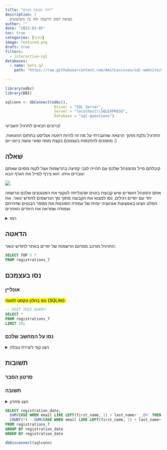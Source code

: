 ```yaml
---
title: "זיהוי קבוצת בוטים"
description: |
  מציאת דפוס הרשמה זהה בין משתמשים
author: ""
date: "2023-03-05"
toc: true
categories: [בסיסי]
image: featured.png
draft: true
filters:
  - interactive-sql
databases:
  - name: bots_q7
    path: "https://raw.githubusercontent.com/AmitLevinson/sql-website/main/questions/7-identifying-bots/q7.sql"
    
---
```


```r
library(odbc)
library(DBI)

sqlconn <- dbConnect(odbc(),
                      Driver = "SQL Server",
                      Server = "localhost\\SQLEXPRESS",
                      Database = "sql-questions")
```

ברוכים הבאים לתרגיל השביעי!  

התרגיל נלקח מתוך הרצאה שהעברתי על מה זה להיות דאטה אנליסט בתחום ההונאות. מוזמנים להתנסות בעצמכם בקצת ממה שאני עושה ביום-יום :)

## שאלה

קיבלתם מייל מהמנהל שלכם עם תהייה לגבי קפיצה בהרשמות אצל לקוח מסוים שאתם עובדים איתו. הוא צירף למייל את הגרף הבא:

![](reg_count_plot.png)


אתם והמנהל חושדים שיש קבוצת בוטים שהצליחה לעקוף את המנגנונים שלכם ונרשמה יחד עם יוזרים רגילים. נסו למצוא את הקבוצה מתוך סך הנרשמים לחודש ינואר.
את הפלט הציגו באמצעות אגרגציה יומית של עמודה הסוכמת את מספר הבוטים שזיהיתם ועמודה שמראה את היוזרים האחרים.


<details>
<summary>רמז</summary>
נסו לחפש דפוס בפרטים של היוזרים שתוכלו ליישם כלוגקיה לזהות קבוצה של יוזרים.
</details>



## הדאטה

התרגיל מורכב ממדגם הרשמות של יוזרים באתר לחודש ינואר:

```sql
SELECT TOP 5 * 
FROM registrations_7
```


## נסו בעצמכם

### אונליין 

<mark>נסו בחלון טקסט למטה (SQLite):</mark>

```.sql
-- EDIT THIS QUERY:
SELECT *
FROM registrations_7
LIMIT 10;

```


### נסו על המחשב שלכם

<details>
<summary>הצג קוד ליצירת טבלה</summary>

```sql
drop table if exists registrations_7 ;

CREATE TABLE registrations_7 
(
    first_name  VARCHAR(512),
    last_name   VARCHAR(512),
    email   VARCHAR(512),
    registration_date   date
);

INSERT INTO registrations_7 (first_name, last_name, email, registration_date) VALUES ('Geralda', 'Deadman', 'bsikdar@yahoo.com', '2024-01-01');
INSERT INTO registrations_7 (first_name, last_name, email, registration_date) VALUES ('Nisse', 'Saberton', 'rcwil@yahoo.com', '2024-01-01');
INSERT INTO registrations_7 (first_name, last_name, email, registration_date) VALUES ('Ardisj', 'Bourthoumieux', 'bruck@hotmail.com', '2024-01-01');
INSERT INTO registrations_7 (first_name, last_name, email, registration_date) VALUES ('Calli', 'Desorts', 'wenzlaff@gmail.com', '2024-01-01');
INSERT INTO registrations_7 (first_name, last_name, email, registration_date) VALUES ('Theodor', 'Masarrat', 'msusa@hotmail.com', '2024-01-01');
INSERT INTO registrations_7 (first_name, last_name, email, registration_date) VALUES ('Ainsley', 'Pittam', 'liedra@yahoo.com', '2024-01-01');
INSERT INTO registrations_7 (first_name, last_name, email, registration_date) VALUES ('Felicity', 'Tape', 'zyghom@hotmail.com', '2024-01-01');
INSERT INTO registrations_7 (first_name, last_name, email, registration_date) VALUES ('Tess', 'Samart', 'mrdvt@gmail.com', '2024-01-01');
INSERT INTO registrations_7 (first_name, last_name, email, registration_date) VALUES ('Chauncey', 'Lynagh', 'sylvan.schumm@yahoo.com', '2024-01-01');
INSERT INTO registrations_7 (first_name, last_name, email, registration_date) VALUES ('Dita', 'Siveter', 'egleichner@hotmail.com', '2024-01-01');
INSERT INTO registrations_7 (first_name, last_name, email, registration_date) VALUES ('Ivan', 'Kaas', 'korbin57@yahoo.com', '2024-01-01');
INSERT INTO registrations_7 (first_name, last_name, email, registration_date) VALUES ('Deanne', 'Metterick', 'smith.makenna@yahoo.com', '2024-01-01');
INSERT INTO registrations_7 (first_name, last_name, email, registration_date) VALUES ('Moss', 'Cave', 'jdicki@hotmail.com', '2024-01-01');
INSERT INTO registrations_7 (first_name, last_name, email, registration_date) VALUES ('Natalya', 'Brissenden', 'lcorkery@gmail.com', '2024-01-01');
INSERT INTO registrations_7 (first_name, last_name, email, registration_date) VALUES ('Marilee', 'Beldon', 'oral65@yahoo.com', '2024-01-01');
INSERT INTO registrations_7 (first_name, last_name, email, registration_date) VALUES ('Lorine', 'Siddall', 'twintheiser@gmail.com', '2024-01-01');
INSERT INTO registrations_7 (first_name, last_name, email, registration_date) VALUES ('Clemmy', 'Lezemere', 'clezemere1e@yolasite.com', '2024-01-02');
INSERT INTO registrations_7 (first_name, last_name, email, registration_date) VALUES ('Rolando', 'Woonton', 'rwoonton2s@addthis.com', '2024-01-02');
INSERT INTO registrations_7 (first_name, last_name, email, registration_date) VALUES ('Ervin', 'Ponde', 'eponde3b@shutterfly.com', '2024-01-02');
INSERT INTO registrations_7 (first_name, last_name, email, registration_date) VALUES ('Emanuel', 'Pepperill', 'epepperill3u@phpbb.com', '2024-01-02');
INSERT INTO registrations_7 (first_name, last_name, email, registration_date) VALUES ('Helen-elizabeth', 'Shropsheir', 'hshropsheir5c@mlb.com', '2024-01-02');
INSERT INTO registrations_7 (first_name, last_name, email, registration_date) VALUES ('Josi', 'Aindrais', 'jaindrais61@dagondesign.com', '2024-01-02');
INSERT INTO registrations_7 (first_name, last_name, email, registration_date) VALUES ('Denise', 'Dripp', 'ddripp6z@ning.com', '2024-01-02');
INSERT INTO registrations_7 (first_name, last_name, email, registration_date) VALUES ('Dorthy', 'Jamieson', 'djamieson7j@360.cn', '2024-01-02');
INSERT INTO registrations_7 (first_name, last_name, email, registration_date) VALUES ('Blane', 'Cocking', 'bcocking7z@reference.com', '2024-01-02');
INSERT INTO registrations_7 (first_name, last_name, email, registration_date) VALUES ('Linus', 'Wantling', 'lwantling86@patch.com', '2024-01-02');
INSERT INTO registrations_7 (first_name, last_name, email, registration_date) VALUES ('Sansone', 'Alexandersson', 'salexandersson8c@exblog.jp', '2024-01-02');
INSERT INTO registrations_7 (first_name, last_name, email, registration_date) VALUES ('Illa', 'Lecount', 'ilecount8l@slashdot.org', '2024-01-02');
INSERT INTO registrations_7 (first_name, last_name, email, registration_date) VALUES ('Marmaduke', 'Rolstone', 'mrolstone93@wufoo.com', '2024-01-02');
INSERT INTO registrations_7 (first_name, last_name, email, registration_date) VALUES ('Betti', 'Lafontaine', 'blafontaineah@jigsy.com', '2024-01-02');
INSERT INTO registrations_7 (first_name, last_name, email, registration_date) VALUES ('Kelbee', 'Wilmington', 'kwilmingtonap@wisc.edu', '2024-01-02');
INSERT INTO registrations_7 (first_name, last_name, email, registration_date) VALUES ('Pierrette', 'Orpyne', 'porpynear@unblog.fr', '2024-01-02');
INSERT INTO registrations_7 (first_name, last_name, email, registration_date) VALUES ('Joanna', 'Thiolier', 'jthiolierat@fotki.com', '2024-01-02');
INSERT INTO registrations_7 (first_name, last_name, email, registration_date) VALUES ('Fidelia', 'Hyatt', 'fhyattbr@samsung.com', '2024-01-02');
INSERT INTO registrations_7 (first_name, last_name, email, registration_date) VALUES ('Pansy', 'Stiling', 'pstilingbw@jigsy.com', '2024-01-02');
INSERT INTO registrations_7 (first_name, last_name, email, registration_date) VALUES ('Aryn', 'Wackly', 'awacklyc3@imdb.com', '2024-01-02');
INSERT INTO registrations_7 (first_name, last_name, email, registration_date) VALUES ('Ellwood', 'Fearnyhough', 'efearnyhoughdj@hp.com', '2024-01-02');
INSERT INTO registrations_7 (first_name, last_name, email, registration_date) VALUES ('Dorita', 'Tuftin', 'dtuftine7@scientificamerican.com', '2024-01-02');
INSERT INTO registrations_7 (first_name, last_name, email, registration_date) VALUES ('Cate', 'Feaster', 'cfeasterf5@dedecms.com', '2024-01-02');
INSERT INTO registrations_7 (first_name, last_name, email, registration_date) VALUES ('Sileas', 'Marquese', 'smarquesefs@seattletimes.com', '2024-01-02');
INSERT INTO registrations_7 (first_name, last_name, email, registration_date) VALUES ('Anneliese', 'Jeanneau', 'ajeanneaugk@weebly.com', '2024-01-02');
INSERT INTO registrations_7 (first_name, last_name, email, registration_date) VALUES ('George', 'Citrine', 'gcitrinegl@deviantart.com', '2024-01-02');
INSERT INTO registrations_7 (first_name, last_name, email, registration_date) VALUES ('Oren', 'Pauling', 'opaulingh2@harvard.edu', '2024-01-02');
INSERT INTO registrations_7 (first_name, last_name, email, registration_date) VALUES ('Damiano', 'Diess', 'ddiesshe@buzzfeed.com', '2024-01-02');
INSERT INTO registrations_7 (first_name, last_name, email, registration_date) VALUES ('Ashla', 'Drage', 'adrageiz@51.la', '2024-01-02');
INSERT INTO registrations_7 (first_name, last_name, email, registration_date) VALUES ('Irita', 'Pedrollo', 'ipedrollojd@deviantart.com', '2024-01-02');
INSERT INTO registrations_7 (first_name, last_name, email, registration_date) VALUES ('Fania', 'Fudger', 'ffudger4@apple.com', '2024-01-02');
INSERT INTO registrations_7 (first_name, last_name, email, registration_date) VALUES ('Bennie', 'McCurrie', 'bmccurrieg@amazon.de', '2024-01-02');
INSERT INTO registrations_7 (first_name, last_name, email, registration_date) VALUES ('Faun', 'Mead', 'fmeadk@plala.or.jp', '2024-01-02');
INSERT INTO registrations_7 (first_name, last_name, email, registration_date) VALUES ('Andie', 'Hearsum', 'ahearsum21@cmu.edu', '2024-01-02');
INSERT INTO registrations_7 (first_name, last_name, email, registration_date) VALUES ('Aguste', 'Taylder', 'ataylder22@auda.org.au', '2024-01-02');
INSERT INTO registrations_7 (first_name, last_name, email, registration_date) VALUES ('Kristoforo', 'Shapero', 'kshapero27@fda.gov', '2024-01-02');
INSERT INTO registrations_7 (first_name, last_name, email, registration_date) VALUES ('Shelly', 'Loughrey', 'sloughrey2t@japanpost.jp', '2024-01-02');
INSERT INTO registrations_7 (first_name, last_name, email, registration_date) VALUES ('Lorena', 'Arkley', 'larkley54@upenn.edu', '2024-01-02');
INSERT INTO registrations_7 (first_name, last_name, email, registration_date) VALUES ('Ingunna', 'Mahony', 'imahony5q@ehow.com', '2024-01-02');
INSERT INTO registrations_7 (first_name, last_name, email, registration_date) VALUES ('Oliver', 'De Laspee', 'odelaspee62@house.gov', '2024-01-02');
INSERT INTO registrations_7 (first_name, last_name, email, registration_date) VALUES ('Noel', 'Biermatowicz', 'nbiermatowicz6i@wp.com', '2024-01-02');
INSERT INTO registrations_7 (first_name, last_name, email, registration_date) VALUES ('Margit', 'Ledbetter', 'mledbetter7v@vistaprint.com', '2024-01-02');
INSERT INTO registrations_7 (first_name, last_name, email, registration_date) VALUES ('Teresita', 'Strickland', 'tstrickland7y@gmpg.org', '2024-01-02');
INSERT INTO registrations_7 (first_name, last_name, email, registration_date) VALUES ('Clare', 'Duer', 'cduer83@theglobeandmail.com', '2024-01-02');
INSERT INTO registrations_7 (first_name, last_name, email, registration_date) VALUES ('Riannon', 'Cowser', 'rcowser96@sun.com', '2024-01-02');
INSERT INTO registrations_7 (first_name, last_name, email, registration_date) VALUES ('Dallas', 'Bufton', 'dbuftona2@webs.com', '2024-01-02');
INSERT INTO registrations_7 (first_name, last_name, email, registration_date) VALUES ('Blancha', 'Ivanilov', 'bivanilovay@kickstarter.com', '2024-01-02');
INSERT INTO registrations_7 (first_name, last_name, email, registration_date) VALUES ('Spence', 'Lealle', 'slealleb8@ucoz.ru', '2024-01-02');
INSERT INTO registrations_7 (first_name, last_name, email, registration_date) VALUES ('Zelig', 'Carvil', 'zcarvild3@soundcloud.com', '2024-01-02');
INSERT INTO registrations_7 (first_name, last_name, email, registration_date) VALUES ('Jocelyn', 'Yukhnev', 'jyukhneve0@europa.eu', '2024-01-02');
INSERT INTO registrations_7 (first_name, last_name, email, registration_date) VALUES ('Eal', 'Greiswood', 'egreiswoodem@ehow.com', '2024-01-02');
INSERT INTO registrations_7 (first_name, last_name, email, registration_date) VALUES ('Rafa', 'Pinfold', 'rpinfoldet@baidu.com', '2024-01-02');
INSERT INTO registrations_7 (first_name, last_name, email, registration_date) VALUES ('Timothea', 'Whiteford', 'twhitefordex@icio.us', '2024-01-02');
INSERT INTO registrations_7 (first_name, last_name, email, registration_date) VALUES ('Swen', 'Oldershaw', 'soldershawff@github.com', '2024-01-02');
INSERT INTO registrations_7 (first_name, last_name, email, registration_date) VALUES ('Gretta', 'Blakelock', 'gblakelockgu@hhs.gov', '2024-01-02');
INSERT INTO registrations_7 (first_name, last_name, email, registration_date) VALUES ('Vida', 'Guilder', 'vguilderh7@naver.com', '2024-01-02');
INSERT INTO registrations_7 (first_name, last_name, email, registration_date) VALUES ('Adams', 'Toffoloni', 'atoffolonihi@merriam-webster.com', '2024-01-02');
INSERT INTO registrations_7 (first_name, last_name, email, registration_date) VALUES ('Ashli', 'Wooler', 'awoolerhn@theguardian.com', '2024-01-02');
INSERT INTO registrations_7 (first_name, last_name, email, registration_date) VALUES ('Flory', 'Assaf', 'fassafiy@mapy.cz', '2024-01-02');
INSERT INTO registrations_7 (first_name, last_name, email, registration_date) VALUES ('Selma', 'Larvin', 'violinhi@yahoo.com', '2024-01-02');
INSERT INTO registrations_7 (first_name, last_name, email, registration_date) VALUES ('Amory', 'Latham', 'vlefevre@gmail.com', '2024-01-02');
INSERT INTO registrations_7 (first_name, last_name, email, registration_date) VALUES ('Yoko', 'Eck', 'dialworld@hotmail.com', '2024-01-02');
INSERT INTO registrations_7 (first_name, last_name, email, registration_date) VALUES ('Cherilyn', 'Lawther', 'smartfart@gmail.com', '2024-01-02');
INSERT INTO registrations_7 (first_name, last_name, email, registration_date) VALUES ('Lanita', 'Matityahu', 'quinn@gmail.com', '2024-01-02');
INSERT INTO registrations_7 (first_name, last_name, email, registration_date) VALUES ('Malvin', 'Mallett', 'wbarker@hotmail.com', '2024-01-02');
INSERT INTO registrations_7 (first_name, last_name, email, registration_date) VALUES ('Garey', 'Relf', 'rmcfarla@hotmail.com', '2024-01-02');
INSERT INTO registrations_7 (first_name, last_name, email, registration_date) VALUES ('Valeria', 'Carmel', 'dawson.kiehn@gmail.com', '2024-01-02');
INSERT INTO registrations_7 (first_name, last_name, email, registration_date) VALUES ('Fawnia', 'Sparsholt', 'geo.johnston@hotmail.com', '2024-01-02');
INSERT INTO registrations_7 (first_name, last_name, email, registration_date) VALUES ('Cobby', 'Espinoza', 'lauren.mckenzie@hotmail.com', '2024-01-02');
INSERT INTO registrations_7 (first_name, last_name, email, registration_date) VALUES ('Angelique', 'Howgego', 'shields.daryl@gmail.com', '2024-01-02');
INSERT INTO registrations_7 (first_name, last_name, email, registration_date) VALUES ('Geoffry', 'Sacchetti', 'pauline81@yahoo.com', '2024-01-02');
INSERT INTO registrations_7 (first_name, last_name, email, registration_date) VALUES ('Kaela', 'Olin', 'mayert.kelley@yahoo.com', '2024-01-02');
INSERT INTO registrations_7 (first_name, last_name, email, registration_date) VALUES ('Kaitlynn', 'McCarly', 'gleason.myah@gmail.com', '2024-01-02');
INSERT INTO registrations_7 (first_name, last_name, email, registration_date) VALUES ('Kay', 'Trimbey', 'horacio52@hotmail.com', '2024-01-02');
INSERT INTO registrations_7 (first_name, last_name, email, registration_date) VALUES ('Josh', 'Monelli', 'ftreutel@gmail.com', '2024-01-02');
INSERT INTO registrations_7 (first_name, last_name, email, registration_date) VALUES ('Hermina', 'Conti', 'hconti17@samsung.com', '2024-01-03');
INSERT INTO registrations_7 (first_name, last_name, email, registration_date) VALUES ('Aurilia', 'Shone', 'ashone1y@constantcontact.com', '2024-01-03');
INSERT INTO registrations_7 (first_name, last_name, email, registration_date) VALUES ('Andria', 'OMahoney', 'aomahoney2j@quantcast.com', '2024-01-03');
INSERT INTO registrations_7 (first_name, last_name, email, registration_date) VALUES ('Clemente', 'Fullun', 'cfullun78@slate.com', '2024-01-03');
INSERT INTO registrations_7 (first_name, last_name, email, registration_date) VALUES ('Cheri', 'Janas', 'cjanas7s@gizmodo.com', '2024-01-03');
INSERT INTO registrations_7 (first_name, last_name, email, registration_date) VALUES ('Veda', 'Caslett', 'vcaslett7w@topsy.com', '2024-01-03');
INSERT INTO registrations_7 (first_name, last_name, email, registration_date) VALUES ('Arny', 'Iddiens', 'aiddiens8i@people.com.cn', '2024-01-03');
INSERT INTO registrations_7 (first_name, last_name, email, registration_date) VALUES ('Arluene', 'Gomes', 'agomes8u@surveymonkey.com', '2024-01-03');
INSERT INTO registrations_7 (first_name, last_name, email, registration_date) VALUES ('Susanetta', 'Indgs', 'sindgs95@so-net.ne.jp', '2024-01-03');
INSERT INTO registrations_7 (first_name, last_name, email, registration_date) VALUES ('Cammy', 'Miner', 'cminer97@twitpic.com', '2024-01-03');
INSERT INTO registrations_7 (first_name, last_name, email, registration_date) VALUES ('Morry', 'McMullen', 'mmcmullena8@princeton.edu', '2024-01-03');
INSERT INTO registrations_7 (first_name, last_name, email, registration_date) VALUES ('Genovera', 'Casel', 'gcaselb3@cocolog-nifty.com', '2024-01-03');
INSERT INTO registrations_7 (first_name, last_name, email, registration_date) VALUES ('Vina', 'Tinkham', 'vtinkhambc@sakura.ne.jp', '2024-01-03');
INSERT INTO registrations_7 (first_name, last_name, email, registration_date) VALUES ('Laverne', 'Sibbit', 'lsibbitbp@dedecms.com', '2024-01-03');
INSERT INTO registrations_7 (first_name, last_name, email, registration_date) VALUES ('Gilemette', 'Conford', 'gconforde6@msu.edu', '2024-01-03');
INSERT INTO registrations_7 (first_name, last_name, email, registration_date) VALUES ('Sander', 'Jerzykiewicz', 'sjerzykiewiczeu@wikispaces.com', '2024-01-03');
INSERT INTO registrations_7 (first_name, last_name, email, registration_date) VALUES ('Hermina', 'Molden', 'hmoldenfp@cnbc.com', '2024-01-03');
INSERT INTO registrations_7 (first_name, last_name, email, registration_date) VALUES ('Sianna', 'Derham', 'sderhamg9@bandcamp.com', '2024-01-03');
INSERT INTO registrations_7 (first_name, last_name, email, registration_date) VALUES ('Sasha', 'Willoughley', 'swilloughleyga@dot.gov', '2024-01-03');
INSERT INTO registrations_7 (first_name, last_name, email, registration_date) VALUES ('Diena', 'Pigford', 'dpigfordh9@github.com', '2024-01-03');
INSERT INTO registrations_7 (first_name, last_name, email, registration_date) VALUES ('Ester', 'Insull', 'einsullhu@ebay.com', '2024-01-03');
INSERT INTO registrations_7 (first_name, last_name, email, registration_date) VALUES ('Reena', 'Noad', 'rnoadhv@washingtonpost.com', '2024-01-03');
INSERT INTO registrations_7 (first_name, last_name, email, registration_date) VALUES ('Merralee', 'Broker', 'mbrokerhy@cargocollective.com', '2024-01-03');
INSERT INTO registrations_7 (first_name, last_name, email, registration_date) VALUES ('Johny', 'Charity', 'suresh@hotmail.com', '2024-01-03');
INSERT INTO registrations_7 (first_name, last_name, email, registration_date) VALUES ('Jameson', 'Gever', 'arathi@gmail.com', '2024-01-03');
INSERT INTO registrations_7 (first_name, last_name, email, registration_date) VALUES ('Karie', 'Stanlake', 'portscan@hotmail.com', '2024-01-03');
INSERT INTO registrations_7 (first_name, last_name, email, registration_date) VALUES ('Olivette', 'Twidell', 'lushe@yahoo.com', '2024-01-03');
INSERT INTO registrations_7 (first_name, last_name, email, registration_date) VALUES ('Trudey', 'Cammock', 'boomzilla@gmail.com', '2024-01-03');
INSERT INTO registrations_7 (first_name, last_name, email, registration_date) VALUES ('Garold', 'Haythorn', 'harpes@yahoo.com', '2024-01-03');
INSERT INTO registrations_7 (first_name, last_name, email, registration_date) VALUES ('Templeton', 'McGairl', 'vbahringer@yahoo.com', '2024-01-03');
INSERT INTO registrations_7 (first_name, last_name, email, registration_date) VALUES ('Clemmie', 'Gunbie', 'dondricka@hotmail.com', '2024-01-03');
INSERT INTO registrations_7 (first_name, last_name, email, registration_date) VALUES ('Yuma', 'Scurrah', 'ygoyette@gmail.com', '2024-01-03');
INSERT INTO registrations_7 (first_name, last_name, email, registration_date) VALUES ('Alison', 'Krug', 'kreiger.arne@gmail.com', '2024-01-03');
INSERT INTO registrations_7 (first_name, last_name, email, registration_date) VALUES ('Haskel', 'Gainsborough', 'lwisoky@yahoo.com', '2024-01-03');
INSERT INTO registrations_7 (first_name, last_name, email, registration_date) VALUES ('Antoni', 'Oxterby', 'fgreen@gmail.com', '2024-01-03');
INSERT INTO registrations_7 (first_name, last_name, email, registration_date) VALUES ('Curtis', 'Blazhevich', 'bkuhlman@hotmail.com', '2024-01-03');
INSERT INTO registrations_7 (first_name, last_name, email, registration_date) VALUES ('Adoree', 'Rosenfelt', 'schuppe.juana@hotmail.com', '2024-01-03');
INSERT INTO registrations_7 (first_name, last_name, email, registration_date) VALUES ('Alaric', 'Rearden', 'arearden6@soup.io', '2024-01-04');
INSERT INTO registrations_7 (first_name, last_name, email, registration_date) VALUES ('Bryce', 'Peasby', 'bpeasbyt@photobucket.com', '2024-01-04');
INSERT INTO registrations_7 (first_name, last_name, email, registration_date) VALUES ('Demetri', 'Riddiough', 'driddioughz@wufoo.com', '2024-01-04');
INSERT INTO registrations_7 (first_name, last_name, email, registration_date) VALUES ('Sonya', 'Corwin', 'scorwin1h@goo.ne.jp', '2024-01-04');
INSERT INTO registrations_7 (first_name, last_name, email, registration_date) VALUES ('Dacy', 'Cottom', 'dcottom1p@gnu.org', '2024-01-04');
INSERT INTO registrations_7 (first_name, last_name, email, registration_date) VALUES ('Rodney', 'Hofner', 'rhofner1x@acquirethisname.com', '2024-01-04');
INSERT INTO registrations_7 (first_name, last_name, email, registration_date) VALUES ('Raina', 'Hanbury-Brown', 'rhanburybrown26@livejournal.com', '2024-01-04');
INSERT INTO registrations_7 (first_name, last_name, email, registration_date) VALUES ('Lib', 'Leppingwell', 'lleppingwell31@ustream.tv', '2024-01-04');
INSERT INTO registrations_7 (first_name, last_name, email, registration_date) VALUES ('Sandy', 'Dymock', 'sdymock4u@over-blog.com', '2024-01-04');
INSERT INTO registrations_7 (first_name, last_name, email, registration_date) VALUES ('Brandyn', 'Meah', 'bmeah6j@taobao.com', '2024-01-04');
INSERT INTO registrations_7 (first_name, last_name, email, registration_date) VALUES ('Ximenes', 'Masdon', 'xmasdon7o@reverbnation.com', '2024-01-04');
INSERT INTO registrations_7 (first_name, last_name, email, registration_date) VALUES ('Ettie', 'Revel', 'erevel82@hibu.com', '2024-01-04');
INSERT INTO registrations_7 (first_name, last_name, email, registration_date) VALUES ('Asia', 'Ellicombe', 'aellicombe87@illinois.edu', '2024-01-04');
INSERT INTO registrations_7 (first_name, last_name, email, registration_date) VALUES ('Lavinie', 'Shurey', 'lshurey8v@merriam-webster.com', '2024-01-04');
INSERT INTO registrations_7 (first_name, last_name, email, registration_date) VALUES ('Ted', 'Di Ruggiero', 'tdiruggiero98@about.me', '2024-01-04');
INSERT INTO registrations_7 (first_name, last_name, email, registration_date) VALUES ('Ham', 'Scotti', 'hscottia5@wordpress.com', '2024-01-04');
INSERT INTO registrations_7 (first_name, last_name, email, registration_date) VALUES ('Andreana', 'Goomes', 'agoomesag@wunderground.com', '2024-01-04');
INSERT INTO registrations_7 (first_name, last_name, email, registration_date) VALUES ('Corrina', 'Peattie', 'cpeattiebt@sina.com.cn', '2024-01-04');
INSERT INTO registrations_7 (first_name, last_name, email, registration_date) VALUES ('Aidan', 'Brownlie', 'abrownlieda@ucoz.com', '2024-01-04');
INSERT INTO registrations_7 (first_name, last_name, email, registration_date) VALUES ('Gaspar', 'Dignam', 'gdigname5@ebay.co.uk', '2024-01-04');
INSERT INTO registrations_7 (first_name, last_name, email, registration_date) VALUES ('Kelcey', 'Chrystal', 'kchrystaleb@wp.com', '2024-01-04');
INSERT INTO registrations_7 (first_name, last_name, email, registration_date) VALUES ('Bride', 'OHeneghan', 'boheneghanec@cbc.ca', '2024-01-04');
INSERT INTO registrations_7 (first_name, last_name, email, registration_date) VALUES ('Clayborn', 'Woodhams', 'cwoodhamsee@harvard.edu', '2024-01-04');
INSERT INTO registrations_7 (first_name, last_name, email, registration_date) VALUES ('Trenna', 'Fosdyke', 'tfosdykeev@ask.com', '2024-01-04');
INSERT INTO registrations_7 (first_name, last_name, email, registration_date) VALUES ('Shauna', 'Grouvel', 'sgrouvelge@disqus.com', '2024-01-04');
INSERT INTO registrations_7 (first_name, last_name, email, registration_date) VALUES ('Jedidiah', 'Duding', 'jdudinggf@engadget.com', '2024-01-04');
INSERT INTO registrations_7 (first_name, last_name, email, registration_date) VALUES ('Purcell', 'Albers', 'palbersgg@wordpress.org', '2024-01-04');
INSERT INTO registrations_7 (first_name, last_name, email, registration_date) VALUES ('Germaine', 'Denniston', 'gdennistonh4@europa.eu', '2024-01-04');
INSERT INTO registrations_7 (first_name, last_name, email, registration_date) VALUES ('Beckie', 'Hexter', 'bhexterhf@xing.com', '2024-01-04');
INSERT INTO registrations_7 (first_name, last_name, email, registration_date) VALUES ('Ninnette', 'Langdale', 'nlangdaleii@bizjournals.com', '2024-01-04');
INSERT INTO registrations_7 (first_name, last_name, email, registration_date) VALUES ('Justina', 'Fairest', 'jfairestix@biglobe.ne.jp', '2024-01-04');
INSERT INTO registrations_7 (first_name, last_name, email, registration_date) VALUES ('Wileen', 'Ludgrove', 'wludgroveja@ifeng.com', '2024-01-04');
INSERT INTO registrations_7 (first_name, last_name, email, registration_date) VALUES ('Ciel', 'Shaplin', 'ajlitt@hotmail.com', '2024-01-04');
INSERT INTO registrations_7 (first_name, last_name, email, registration_date) VALUES ('Malory', 'Mold', 'torgox@yahoo.com', '2024-01-04');
INSERT INTO registrations_7 (first_name, last_name, email, registration_date) VALUES ('Verine', 'Jurasek', 'wenzlaff@yahoo.com', '2024-01-04');
INSERT INTO registrations_7 (first_name, last_name, email, registration_date) VALUES ('Dani', 'Godley', 'bogjobber@hotmail.com', '2024-01-04');
INSERT INTO registrations_7 (first_name, last_name, email, registration_date) VALUES ('Charmine', 'Crottagh', 'geekoid@gmail.com', '2024-01-04');
INSERT INTO registrations_7 (first_name, last_name, email, registration_date) VALUES ('Jennee', 'Ovington', 'rupak@gmail.com', '2024-01-04');
INSERT INTO registrations_7 (first_name, last_name, email, registration_date) VALUES ('Hillary', 'Collyer', 'jyoliver@yahoo.com', '2024-01-04');
INSERT INTO registrations_7 (first_name, last_name, email, registration_date) VALUES ('Edita', 'Fishley', 'xtang@hotmail.com', '2024-01-04');
INSERT INTO registrations_7 (first_name, last_name, email, registration_date) VALUES ('Tania', 'Grinin', 'samantha.pollich@hotmail.com', '2024-01-04');
INSERT INTO registrations_7 (first_name, last_name, email, registration_date) VALUES ('Tabby', 'Leonida', 'jasmin55@yahoo.com', '2024-01-04');
INSERT INTO registrations_7 (first_name, last_name, email, registration_date) VALUES ('Kirby', 'OClery', 'zkohler@yahoo.com', '2024-01-04');
INSERT INTO registrations_7 (first_name, last_name, email, registration_date) VALUES ('Rancell', 'Clohisey', 'hreilly@gmail.com', '2024-01-04');
INSERT INTO registrations_7 (first_name, last_name, email, registration_date) VALUES ('Tamera', 'Bowling', 'roxane.kutch@hotmail.com', '2024-01-04');
INSERT INTO registrations_7 (first_name, last_name, email, registration_date) VALUES ('Hilliary', 'Alenikov', 'halenikov0@lulu.com', '2024-01-05');
INSERT INTO registrations_7 (first_name, last_name, email, registration_date) VALUES ('Carter', 'Broome', 'cbroome2@nasa.gov', '2024-01-05');
INSERT INTO registrations_7 (first_name, last_name, email, registration_date) VALUES ('Egor', 'Schulz', 'eschulz1n@loc.gov', '2024-01-05');
INSERT INTO registrations_7 (first_name, last_name, email, registration_date) VALUES ('Read', 'McGaugey', 'rmcgaugey29@prnewswire.com', '2024-01-05');
INSERT INTO registrations_7 (first_name, last_name, email, registration_date) VALUES ('Jewel', 'Cronin', 'jcronin2a@jimdo.com', '2024-01-05');
INSERT INTO registrations_7 (first_name, last_name, email, registration_date) VALUES ('Pearle', 'Loody', 'ploody30@auda.org.au', '2024-01-05');
INSERT INTO registrations_7 (first_name, last_name, email, registration_date) VALUES ('Rosanna', 'Emer', 'remer3k@clickbank.net', '2024-01-05');
INSERT INTO registrations_7 (first_name, last_name, email, registration_date) VALUES ('Kelila', 'Abbis', 'kabbis4t@tripod.com', '2024-01-05');
INSERT INTO registrations_7 (first_name, last_name, email, registration_date) VALUES ('Matty', 'Hembery', 'mhembery4z@dell.com', '2024-01-05');
INSERT INTO registrations_7 (first_name, last_name, email, registration_date) VALUES ('Stefania', 'Dybald', 'sdybald51@nationalgeographic.com', '2024-01-05');
INSERT INTO registrations_7 (first_name, last_name, email, registration_date) VALUES ('Alix', 'Krishtopaittis', 'akrishtopaittis5s@google.com.br', '2024-01-05');
INSERT INTO registrations_7 (first_name, last_name, email, registration_date) VALUES ('Bealle', 'OKinneally', 'bokinneally67@vkontakte.ru', '2024-01-05');
INSERT INTO registrations_7 (first_name, last_name, email, registration_date) VALUES ('Alvy', 'Tomet', 'atomet69@wikipedia.org', '2024-01-05');
INSERT INTO registrations_7 (first_name, last_name, email, registration_date) VALUES ('Raquel', 'Duligal', 'rduligal6b@census.gov', '2024-01-05');
INSERT INTO registrations_7 (first_name, last_name, email, registration_date) VALUES ('Rita', 'Bentham3', 'rbentham6c@virginia.edu', '2024-01-05');
INSERT INTO registrations_7 (first_name, last_name, email, registration_date) VALUES ('Sherlocke', 'Blenkinsop', 'sblenkinsop6m@mail.ru', '2024-01-05');
INSERT INTO registrations_7 (first_name, last_name, email, registration_date) VALUES ('Brana', 'Naisby', 'bnaisby70@mapquest.com', '2024-01-05');
INSERT INTO registrations_7 (first_name, last_name, email, registration_date) VALUES ('Stephen', 'MacMoyer', 'smacmoyer7u@indiatimes.com', '2024-01-05');
INSERT INTO registrations_7 (first_name, last_name, email, registration_date) VALUES ('Dick', 'Capey', 'dcapey8s@clickbank.net', '2024-01-05');
INSERT INTO registrations_7 (first_name, last_name, email, registration_date) VALUES ('Meris', 'Bambrick', 'mbambrick9k@bluehost.com', '2024-01-05');
INSERT INTO registrations_7 (first_name, last_name, email, registration_date) VALUES ('Laurel', 'Squires', 'lsquires9x@blogspot.com', '2024-01-05');
INSERT INTO registrations_7 (first_name, last_name, email, registration_date) VALUES ('Jacklin', 'Jeffels', 'jjeffelsad@tripadvisor.com', '2024-01-05');
INSERT INTO registrations_7 (first_name, last_name, email, registration_date) VALUES ('Annabela', 'Daoust', 'adaoustbu@friendfeed.com', '2024-01-05');
INSERT INTO registrations_7 (first_name, last_name, email, registration_date) VALUES ('Alix', 'Halsey', 'ahalseyc8@chron.com', '2024-01-05');
INSERT INTO registrations_7 (first_name, last_name, email, registration_date) VALUES ('Elle', 'Smallridge', 'esmallridgecv@ucoz.ru', '2024-01-05');
INSERT INTO registrations_7 (first_name, last_name, email, registration_date) VALUES ('Obed', 'Featherstonehaugh', 'ofeatherstonehaughf6@bbb.org', '2024-01-05');
INSERT INTO registrations_7 (first_name, last_name, email, registration_date) VALUES ('Waldon', 'Caudelier', 'wcaudelierfo@ucsd.edu', '2024-01-05');
INSERT INTO registrations_7 (first_name, last_name, email, registration_date) VALUES ('Markus', 'Walsom', 'mwalsomg8@constantcontact.com', '2024-01-05');
INSERT INTO registrations_7 (first_name, last_name, email, registration_date) VALUES ('Rose', 'Cunniff', 'rcunniffgc@freewebs.com', '2024-01-05');
INSERT INTO registrations_7 (first_name, last_name, email, registration_date) VALUES ('Constancy', 'Bullocke', 'cbullockei3@toplist.cz', '2024-01-05');
INSERT INTO registrations_7 (first_name, last_name, email, registration_date) VALUES ('Rosaline', 'Niblock', 'rniblockic@discovery.com', '2024-01-05');
INSERT INTO registrations_7 (first_name, last_name, email, registration_date) VALUES ('Anders', 'Walewski', 'ullman@yahoo.com', '2024-01-05');
INSERT INTO registrations_7 (first_name, last_name, email, registration_date) VALUES ('Logan', 'Sorbey', 'rhialto@hotmail.com', '2024-01-05');
INSERT INTO registrations_7 (first_name, last_name, email, registration_date) VALUES ('Elvis', 'Philip', 'dieman@gmail.com', '2024-01-05');
INSERT INTO registrations_7 (first_name, last_name, email, registration_date) VALUES ('Jo-anne', 'Bende', 'slaff@yahoo.com', '2024-01-05');
INSERT INTO registrations_7 (first_name, last_name, email, registration_date) VALUES ('Bil', 'Rayhill', 'dawnsong@yahoo.com', '2024-01-05');
INSERT INTO registrations_7 (first_name, last_name, email, registration_date) VALUES ('Katharina', 'Thurman', 'dbanarse@hotmail.com', '2024-01-05');
INSERT INTO registrations_7 (first_name, last_name, email, registration_date) VALUES ('Kaleb', 'Mahood', 'draper@gmail.com', '2024-01-05');
INSERT INTO registrations_7 (first_name, last_name, email, registration_date) VALUES ('Sheridan', 'Hundal', 'roamer@hotmail.com', '2024-01-05');
INSERT INTO registrations_7 (first_name, last_name, email, registration_date) VALUES ('Carolin', 'Stennard', 'mthurn@gmail.com', '2024-01-05');
INSERT INTO registrations_7 (first_name, last_name, email, registration_date) VALUES ('Valencia', 'Pettman', 'jugalator@yahoo.com', '2024-01-05');
INSERT INTO registrations_7 (first_name, last_name, email, registration_date) VALUES ('Onofredo', 'Kopfen', 'schimmel.ebony@yahoo.com', '2024-01-05');
INSERT INTO registrations_7 (first_name, last_name, email, registration_date) VALUES ('Cory', 'Tuffield', 'marshall09@hotmail.com', '2024-01-05');
INSERT INTO registrations_7 (first_name, last_name, email, registration_date) VALUES ('Cymbre', 'Thackston', 'huel.yolanda@hotmail.com', '2024-01-05');
INSERT INTO registrations_7 (first_name, last_name, email, registration_date) VALUES ('Livy', 'Nelhams', 'vpadberg@gmail.com', '2024-01-05');
INSERT INTO registrations_7 (first_name, last_name, email, registration_date) VALUES ('Nina', 'Yorke', 'xcarroll@gmail.com', '2024-01-05');
INSERT INTO registrations_7 (first_name, last_name, email, registration_date) VALUES ('Lenna', 'Bradnick', 'nlesch@gmail.com', '2024-01-05');
INSERT INTO registrations_7 (first_name, last_name, email, registration_date) VALUES ('Agathe', 'Tottie', 'flatley.noel@gmail.com', '2024-01-05');
INSERT INTO registrations_7 (first_name, last_name, email, registration_date) VALUES ('Rudolfo', 'Simeonov', 'rsimeonovn@arstechnica.com', '2024-01-06');
INSERT INTO registrations_7 (first_name, last_name, email, registration_date) VALUES ('Tate', 'Lavies', 'tlaviesr@shareasale.com', '2024-01-06');
INSERT INTO registrations_7 (first_name, last_name, email, registration_date) VALUES ('Randell', 'Hindhaugh', 'rhindhaugh1o@i2i.jp', '2024-01-06');
INSERT INTO registrations_7 (first_name, last_name, email, registration_date) VALUES ('Jenine', 'Beebis', 'jbeebis2o@sina.com.cn', '2024-01-06');
INSERT INTO registrations_7 (first_name, last_name, email, registration_date) VALUES ('Julietta', 'Sauter', 'jsauter33@flavors.me', '2024-01-06');
INSERT INTO registrations_7 (first_name, last_name, email, registration_date) VALUES ('Fara', 'Tewkesbury', 'ftewkesbury3e@dagondesign.com', '2024-01-06');
INSERT INTO registrations_7 (first_name, last_name, email, registration_date) VALUES ('Rafaelia', 'Baudoux', 'rbaudoux3o@over-blog.com', '2024-01-06');
INSERT INTO registrations_7 (first_name, last_name, email, registration_date) VALUES ('Consuelo', 'Randleson', 'crandleson3p@typepad.com', '2024-01-06');
INSERT INTO registrations_7 (first_name, last_name, email, registration_date) VALUES ('Burk', 'Lever', 'blever41@pagesperso-orange.fr', '2024-01-06');
INSERT INTO registrations_7 (first_name, last_name, email, registration_date) VALUES ('Tamma', 'Elcoat', 'telcoat49@army.mil', '2024-01-06');
INSERT INTO registrations_7 (first_name, last_name, email, registration_date) VALUES ('Zach', 'Felce', 'zfelce4p@fastcompany.com', '2024-01-06');
INSERT INTO registrations_7 (first_name, last_name, email, registration_date) VALUES ('Arch', 'Delucia', 'adelucia50@usa.gov', '2024-01-06');
INSERT INTO registrations_7 (first_name, last_name, email, registration_date) VALUES ('Margret', 'Pennycock', 'mpennycock5d@oakley.com', '2024-01-06');
INSERT INTO registrations_7 (first_name, last_name, email, registration_date) VALUES ('Lynne', 'Peacher', 'lpeacher5t@ucla.edu', '2024-01-06');
INSERT INTO registrations_7 (first_name, last_name, email, registration_date) VALUES ('Sofie', 'Edmundson', 'sedmundson68@prweb.com', '2024-01-06');
INSERT INTO registrations_7 (first_name, last_name, email, registration_date) VALUES ('Brew', 'Kamena', 'bkamena6n@simplemachines.org', '2024-01-06');
INSERT INTO registrations_7 (first_name, last_name, email, registration_date) VALUES ('Mortimer', 'Geall', 'mgeall7n@miitbeian.gov.cn', '2024-01-06');
INSERT INTO registrations_7 (first_name, last_name, email, registration_date) VALUES ('Raoul', 'Kubczak', 'rkubczak8q@independent.co.uk', '2024-01-06');
INSERT INTO registrations_7 (first_name, last_name, email, registration_date) VALUES ('Terrye', 'Squibb', 'tsquibb9a@mashable.com', '2024-01-06');
INSERT INTO registrations_7 (first_name, last_name, email, registration_date) VALUES ('Rennie', 'Robard', 'rrobard9r@mac.com', '2024-01-06');
INSERT INTO registrations_7 (first_name, last_name, email, registration_date) VALUES ('Mari', 'Slyme', 'mslymeau@newsvine.com', '2024-01-06');
INSERT INTO registrations_7 (first_name, last_name, email, registration_date) VALUES ('Lenora', 'Bedenham', 'lbedenhamb5@simplemachines.org', '2024-01-06');
INSERT INTO registrations_7 (first_name, last_name, email, registration_date) VALUES ('Ravid', 'Goodered', 'rgooderedbo@spotify.com', '2024-01-06');
INSERT INTO registrations_7 (first_name, last_name, email, registration_date) VALUES ('Marianne', 'Proudman', 'mproudmancd@epa.gov', '2024-01-06');
INSERT INTO registrations_7 (first_name, last_name, email, registration_date) VALUES ('Adriaens', 'Byfield', 'abyfieldcf@seattletimes.com', '2024-01-06');
INSERT INTO registrations_7 (first_name, last_name, email, registration_date) VALUES ('Malvin', 'Eagleton', 'meagletonck@drupal.org', '2024-01-06');
INSERT INTO registrations_7 (first_name, last_name, email, registration_date) VALUES ('Michelle', 'Harbach', 'mharbachd9@epa.gov', '2024-01-06');
INSERT INTO registrations_7 (first_name, last_name, email, registration_date) VALUES ('Worthy', 'Temperley', 'wtemperleydd@twitpic.com', '2024-01-06');
INSERT INTO registrations_7 (first_name, last_name, email, registration_date) VALUES ('Marnia', 'OGleasane', 'mogleasaneek@thetimes.co.uk', '2024-01-06');
INSERT INTO registrations_7 (first_name, last_name, email, registration_date) VALUES ('Loree', 'Friday', 'lfridayf1@independent.co.uk', '2024-01-06');
INSERT INTO registrations_7 (first_name, last_name, email, registration_date) VALUES ('Jody', 'Heckner', 'jhecknerfj@histats.com', '2024-01-06');
INSERT INTO registrations_7 (first_name, last_name, email, registration_date) VALUES ('Jayme', 'Denington', 'jdeningtong3@fc2.com', '2024-01-06');
INSERT INTO registrations_7 (first_name, last_name, email, registration_date) VALUES ('Ezequiel', 'Paton', 'epatonhj@eventbrite.com', '2024-01-06');
INSERT INTO registrations_7 (first_name, last_name, email, registration_date) VALUES ('Mario', 'Dundendale', 'mdundendalei4@redcross.org', '2024-01-06');
INSERT INTO registrations_7 (first_name, last_name, email, registration_date) VALUES ('Sam', 'Climar', 'sclimarj4@angelfire.com', '2024-01-06');
INSERT INTO registrations_7 (first_name, last_name, email, registration_date) VALUES ('Linn', 'Fouracres', 'lfouracresj8@ocn.ne.jp', '2024-01-06');
INSERT INTO registrations_7 (first_name, last_name, email, registration_date) VALUES ('Clementius', 'Comolli', 'camenisch@yahoo.com', '2024-01-06');
INSERT INTO registrations_7 (first_name, last_name, email, registration_date) VALUES ('Daloris', 'Dorning', 'pakaste@hotmail.com', '2024-01-06');
INSERT INTO registrations_7 (first_name, last_name, email, registration_date) VALUES ('Even', 'Richold', 'improv@gmail.com', '2024-01-06');
INSERT INTO registrations_7 (first_name, last_name, email, registration_date) VALUES ('Gerrard', 'Mapples', 'jorgb@yahoo.com', '2024-01-06');
INSERT INTO registrations_7 (first_name, last_name, email, registration_date) VALUES ('Harlene', 'Hanmer', 'harpes@gmail.com', '2024-01-06');
INSERT INTO registrations_7 (first_name, last_name, email, registration_date) VALUES ('Eduino', 'Tapner', 'mavilar@gmail.com', '2024-01-06');
INSERT INTO registrations_7 (first_name, last_name, email, registration_date) VALUES ('Gui', 'Twallin', 'axel19@yahoo.com', '2024-01-06');
INSERT INTO registrations_7 (first_name, last_name, email, registration_date) VALUES ('Hansiain', 'Foulgham', 'farrell.jacinto@gmail.com', '2024-01-06');
INSERT INTO registrations_7 (first_name, last_name, email, registration_date) VALUES ('Sybila', 'Ruddy', 'domingo83@yahoo.com', '2024-01-06');
INSERT INTO registrations_7 (first_name, last_name, email, registration_date) VALUES ('Sondra', 'Heather', 'bashirian.gene@yahoo.com', '2024-01-06');
INSERT INTO registrations_7 (first_name, last_name, email, registration_date) VALUES ('Forrest', 'Durnin', 'fdurninf@washingtonpost.com', '2024-01-07');
INSERT INTO registrations_7 (first_name, last_name, email, registration_date) VALUES ('Wilmer', 'McCuaig', 'wmccuaigw@comsenz.com', '2024-01-07');
INSERT INTO registrations_7 (first_name, last_name, email, registration_date) VALUES ('Vincent', 'Firby', 'vfirby2p@msu.edu', '2024-01-07');
INSERT INTO registrations_7 (first_name, last_name, email, registration_date) VALUES ('Kristine', 'Flowitt', 'kflowitt3z@networkadvertising.org', '2024-01-07');
INSERT INTO registrations_7 (first_name, last_name, email, registration_date) VALUES ('Susanna', 'Beglin', 'sbeglin5o@jimdo.com', '2024-01-07');
INSERT INTO registrations_7 (first_name, last_name, email, registration_date) VALUES ('Patricio', 'Eason', 'peason6p@mail.ru', '2024-01-07');
INSERT INTO registrations_7 (first_name, last_name, email, registration_date) VALUES ('Georgine', 'Batteson', 'gbatteson92@jigsy.com', '2024-01-07');
INSERT INTO registrations_7 (first_name, last_name, email, registration_date) VALUES ('Gabriell', 'Tennison', 'gtennison9c@cloudflare.com', '2024-01-07');
INSERT INTO registrations_7 (first_name, last_name, email, registration_date) VALUES ('Janeen', 'Rival', 'jrivalan@tinypic.com', '2024-01-07');
INSERT INTO registrations_7 (first_name, last_name, email, registration_date) VALUES ('Trey', 'Hardiman', 'thardimanbl@google.com.br', '2024-01-07');
INSERT INTO registrations_7 (first_name, last_name, email, registration_date) VALUES ('Roseanne', 'Linfoot', 'rlinfootbz@youtu.be', '2024-01-07');
INSERT INTO registrations_7 (first_name, last_name, email, registration_date) VALUES ('Lulita', 'Andreini', 'landreinic6@phoca.cz', '2024-01-07');
INSERT INTO registrations_7 (first_name, last_name, email, registration_date) VALUES ('Amity', 'Schruurs', 'aschruursca@timesonline.co.uk', '2024-01-07');
INSERT INTO registrations_7 (first_name, last_name, email, registration_date) VALUES ('Cindi', 'Claypool', 'cclaypoolcs@usa.gov', '2024-01-07');
INSERT INTO registrations_7 (first_name, last_name, email, registration_date) VALUES ('Ninette', 'Day', 'ndayct@stumbleupon.com', '2024-01-07');
INSERT INTO registrations_7 (first_name, last_name, email, registration_date) VALUES ('Hercules', 'McGlaud', 'hmcglaudf7@usa.gov', '2024-01-07');
INSERT INTO registrations_7 (first_name, last_name, email, registration_date) VALUES ('Derril', 'Lotterington', 'dlotteringtonf8@msn.com', '2024-01-07');
INSERT INTO registrations_7 (first_name, last_name, email, registration_date) VALUES ('Glennie', 'Toffanelli', 'gtoffanellifk@photobucket.com', '2024-01-07');
INSERT INTO registrations_7 (first_name, last_name, email, registration_date) VALUES ('Zabrina', 'Costin', 'zcostingy@etsy.com', '2024-01-07');
INSERT INTO registrations_7 (first_name, last_name, email, registration_date) VALUES ('Cassie', 'Utterson', 'cuttersonh6@umn.edu', '2024-01-07');
INSERT INTO registrations_7 (first_name, last_name, email, registration_date) VALUES ('Kassandra', 'Alennikov', 'kalennikovi5@blogs.com', '2024-01-07');
INSERT INTO registrations_7 (first_name, last_name, email, registration_date) VALUES ('Tiena', 'Rozec', 'trozecjb@myspace.com', '2024-01-07');
INSERT INTO registrations_7 (first_name, last_name, email, registration_date) VALUES ('Tova', 'Fairn', 'inico@hotmail.com', '2024-01-07');
INSERT INTO registrations_7 (first_name, last_name, email, registration_date) VALUES ('Teena', 'Bilbey', 'hling@gmail.com', '2024-01-07');
INSERT INTO registrations_7 (first_name, last_name, email, registration_date) VALUES ('Syd', 'Pert', 'crandall@hotmail.com', '2024-01-07');
INSERT INTO registrations_7 (first_name, last_name, email, registration_date) VALUES ('Mari', 'Giraudy', 'pfitza@gmail.com', '2024-01-07');
INSERT INTO registrations_7 (first_name, last_name, email, registration_date) VALUES ('Rolfe', 'Junes', 'fglock@yahoo.com', '2024-01-07');
INSERT INTO registrations_7 (first_name, last_name, email, registration_date) VALUES ('Elsy', 'Becker', 'giafly@yahoo.com', '2024-01-07');
INSERT INTO registrations_7 (first_name, last_name, email, registration_date) VALUES ('Ursola', 'Leversuch', 'pizza@yahoo.com', '2024-01-07');
INSERT INTO registrations_7 (first_name, last_name, email, registration_date) VALUES ('Krissie', 'Moyse', 'agapow@hotmail.com', '2024-01-07');
INSERT INTO registrations_7 (first_name, last_name, email, registration_date) VALUES ('Ludovika', 'Wurst', 'janet.schmitt@yahoo.com', '2024-01-07');
INSERT INTO registrations_7 (first_name, last_name, email, registration_date) VALUES ('Hieronymus', 'Edens', 'dallin31@yahoo.com', '2024-01-07');
INSERT INTO registrations_7 (first_name, last_name, email, registration_date) VALUES ('Georgeta', 'Sinnett', 'cole.joe@gmail.com', '2024-01-07');
INSERT INTO registrations_7 (first_name, last_name, email, registration_date) VALUES ('Maximo', 'Deeks', 'ujakubowski@gmail.com', '2024-01-07');
INSERT INTO registrations_7 (first_name, last_name, email, registration_date) VALUES ('Cooper', 'Dionisii', 'adolph68@gmail.com', '2024-01-07');
INSERT INTO registrations_7 (first_name, last_name, email, registration_date) VALUES ('Sammy', 'Balducci', 'sbalducci3@example.com', '2024-01-08');
INSERT INTO registrations_7 (first_name, last_name, email, registration_date) VALUES ('Burnaby', 'Farington', 'bfarington15@yellowbook.com', '2024-01-08');
INSERT INTO registrations_7 (first_name, last_name, email, registration_date) VALUES ('Marley', 'Matelaitis', 'mmatelaitis1q@lycos.com', '2024-01-08');
INSERT INTO registrations_7 (first_name, last_name, email, registration_date) VALUES ('Alis', 'Le Noury', 'alenoury23@1und1.de', '2024-01-08');
INSERT INTO registrations_7 (first_name, last_name, email, registration_date) VALUES ('Jarret', 'Jarrett', 'jjarrett2v@plala.or.jp', '2024-01-08');
INSERT INTO registrations_7 (first_name, last_name, email, registration_date) VALUES ('Dawna', 'Hulks', 'dhulks37@imageshack.us', '2024-01-08');
INSERT INTO registrations_7 (first_name, last_name, email, registration_date) VALUES ('Glenine', 'Dunstall', 'gdunstall3m@tumblr.com', '2024-01-08');
INSERT INTO registrations_7 (first_name, last_name, email, registration_date) VALUES ('Hulda', 'Daglish', 'hdaglish3y@reverbnation.com', '2024-01-08');
INSERT INTO registrations_7 (first_name, last_name, email, registration_date) VALUES ('Dolli', 'Avison', 'davison40@hc360.com', '2024-01-08');
INSERT INTO registrations_7 (first_name, last_name, email, registration_date) VALUES ('Sharron', 'Moorerud', 'smoorerud5h@nymag.com', '2024-01-08');
INSERT INTO registrations_7 (first_name, last_name, email, registration_date) VALUES ('Thelma', 'Kelcher', 'tkelcher5v@google.it', '2024-01-08');
INSERT INTO registrations_7 (first_name, last_name, email, registration_date) VALUES ('Eula', 'Lambertazzi', 'elambertazzi64@washingtonpost.com', '2024-01-08');
INSERT INTO registrations_7 (first_name, last_name, email, registration_date) VALUES ('Elisha', 'Lipscombe', 'elipscombe6u@arizona.edu', '2024-01-08');
INSERT INTO registrations_7 (first_name, last_name, email, registration_date) VALUES ('Harlene', 'Cannan', 'hcannan74@blogspot.com', '2024-01-08');
INSERT INTO registrations_7 (first_name, last_name, email, registration_date) VALUES ('Floria', 'Clayson', 'fclayson7a@booking.com', '2024-01-08');
INSERT INTO registrations_7 (first_name, last_name, email, registration_date) VALUES ('Kikelia', 'Horsfield', 'khorsfield7h@gravatar.com', '2024-01-08');
INSERT INTO registrations_7 (first_name, last_name, email, registration_date) VALUES ('Papageno', 'McCathy', 'pmccathy7p@edublogs.org', '2024-01-08');
INSERT INTO registrations_7 (first_name, last_name, email, registration_date) VALUES ('Susanne', 'Ninotti', 'sninotti8b@angelfire.com', '2024-01-08');
INSERT INTO registrations_7 (first_name, last_name, email, registration_date) VALUES ('Parsifal', 'Bassick', 'pbassicka7@hostgator.com', '2024-01-08');
INSERT INTO registrations_7 (first_name, last_name, email, registration_date) VALUES ('Lyda', 'Patriche', 'lpatricheax@cmu.edu', '2024-01-08');
INSERT INTO registrations_7 (first_name, last_name, email, registration_date) VALUES ('Keefe', 'Doleman', 'kdolemancj@behance.net', '2024-01-08');
INSERT INTO registrations_7 (first_name, last_name, email, registration_date) VALUES ('Conni', 'McCoole', 'cmccooleed@csmonitor.com', '2024-01-08');
INSERT INTO registrations_7 (first_name, last_name, email, registration_date) VALUES ('Henri', 'Earlam', 'hearlameh@w3.org', '2024-01-08');
INSERT INTO registrations_7 (first_name, last_name, email, registration_date) VALUES ('Keelia', 'Sillick', 'ksillicken@tinyurl.com', '2024-01-08');
INSERT INTO registrations_7 (first_name, last_name, email, registration_date) VALUES ('Pippo', 'Dyet', 'pdyetey@home.pl', '2024-01-08');
INSERT INTO registrations_7 (first_name, last_name, email, registration_date) VALUES ('Carree', 'Dumsday', 'cdumsdayfc@printfriendly.com', '2024-01-08');
INSERT INTO registrations_7 (first_name, last_name, email, registration_date) VALUES ('Zenia', 'Jearum', 'zjearumh1@google.de', '2024-01-08');
INSERT INTO registrations_7 (first_name, last_name, email, registration_date) VALUES ('Clotilda', 'Boog', 'cboogh5@utexas.edu', '2024-01-08');
INSERT INTO registrations_7 (first_name, last_name, email, registration_date) VALUES ('Nell', 'Ivanuschka', 'nivanuschkai1@businesswire.com', '2024-01-08');
INSERT INTO registrations_7 (first_name, last_name, email, registration_date) VALUES ('Sheree', 'Formigli', 'sformigliib@sourceforge.net', '2024-01-08');
INSERT INTO registrations_7 (first_name, last_name, email, registration_date) VALUES ('Terrijo', 'Earley', 'tearleyih@cyberchimps.com', '2024-01-08');
INSERT INTO registrations_7 (first_name, last_name, email, registration_date) VALUES ('Stanleigh', 'Holehouse', 'telbij@hotmail.com', '2024-01-08');
INSERT INTO registrations_7 (first_name, last_name, email, registration_date) VALUES ('Edik', 'Currin', 'bryam@yahoo.com', '2024-01-08');
INSERT INTO registrations_7 (first_name, last_name, email, registration_date) VALUES ('Ethelin', 'Dowgill', 'rkobes@gmail.com', '2024-01-08');
INSERT INTO registrations_7 (first_name, last_name, email, registration_date) VALUES ('Olivette', 'Nobriga', 'horrocks@gmail.com', '2024-01-08');
INSERT INTO registrations_7 (first_name, last_name, email, registration_date) VALUES ('Dun', 'Gres', 'pkplex@hotmail.com', '2024-01-08');
INSERT INTO registrations_7 (first_name, last_name, email, registration_date) VALUES ('Jessalyn', 'Yanyushkin', 'daveewart@hotmail.com', '2024-01-08');
INSERT INTO registrations_7 (first_name, last_name, email, registration_date) VALUES ('Orella', 'Brecknall', 'rsmartin@gmail.com', '2024-01-08');
INSERT INTO registrations_7 (first_name, last_name, email, registration_date) VALUES ('Bale', 'Mangenot', 'ngedmond@hotmail.com', '2024-01-08');
INSERT INTO registrations_7 (first_name, last_name, email, registration_date) VALUES ('Celle', 'Winterscale', 'hodkiewicz.haley@gmail.com', '2024-01-08');
INSERT INTO registrations_7 (first_name, last_name, email, registration_date) VALUES ('Lulita', 'Nashe', 'marks.clinton@hotmail.com', '2024-01-08');
INSERT INTO registrations_7 (first_name, last_name, email, registration_date) VALUES ('Bale', 'Cusick', 'elbert08@hotmail.com', '2024-01-08');
INSERT INTO registrations_7 (first_name, last_name, email, registration_date) VALUES ('Demott', 'Nevison', 'ibayer@gmail.com', '2024-01-08');
INSERT INTO registrations_7 (first_name, last_name, email, registration_date) VALUES ('Lombard', 'Aberdalgy', 'katelynn.schulist@yahoo.com', '2024-01-08');
INSERT INTO registrations_7 (first_name, last_name, email, registration_date) VALUES ('Angeline', 'Proschek', 'bertrand39@yahoo.com', '2024-01-08');
INSERT INTO registrations_7 (first_name, last_name, email, registration_date) VALUES ('Kaleb', 'Cohen', 'lhoppe@gmail.com', '2024-01-08');
INSERT INTO registrations_7 (first_name, last_name, email, registration_date) VALUES ('Veronika', 'Kingh', 'vkinghd@vkontakte.ru', '2024-01-09');
INSERT INTO registrations_7 (first_name, last_name, email, registration_date) VALUES ('Sharia', 'Cossum', 'scossumm@japanpost.jp', '2024-01-09');
INSERT INTO registrations_7 (first_name, last_name, email, registration_date) VALUES ('Manfred', 'Leedes', 'mleedes18@usnews.com', '2024-01-09');
INSERT INTO registrations_7 (first_name, last_name, email, registration_date) VALUES ('Sherm', 'Sooley', 'ssooley1f@e-recht24.de', '2024-01-09');
INSERT INTO registrations_7 (first_name, last_name, email, registration_date) VALUES ('Lydon', 'Royal', 'lroyal2e@about.com', '2024-01-09');
INSERT INTO registrations_7 (first_name, last_name, email, registration_date) VALUES ('Nikolai', 'Chesnut', 'nchesnut3s@deviantart.com', '2024-01-09');
INSERT INTO registrations_7 (first_name, last_name, email, registration_date) VALUES ('Chloette', 'Clitherow', 'cclitherow4e@vistaprint.com', '2024-01-09');
INSERT INTO registrations_7 (first_name, last_name, email, registration_date) VALUES ('Golda', 'Maasze', 'gmaasze5g@bbb.org', '2024-01-09');
INSERT INTO registrations_7 (first_name, last_name, email, registration_date) VALUES ('Christi', 'Richings', 'crichings5n@imgur.com', '2024-01-09');
INSERT INTO registrations_7 (first_name, last_name, email, registration_date) VALUES ('Meredith', 'Morphey', 'mmorphey5w@unesco.org', '2024-01-09');
INSERT INTO registrations_7 (first_name, last_name, email, registration_date) VALUES ('Brandon', 'McHan', 'bmchan6s@infoseek.co.jp', '2024-01-09');
INSERT INTO registrations_7 (first_name, last_name, email, registration_date) VALUES ('Elsi', 'Behning', 'ebehning6w@flickr.com', '2024-01-09');
INSERT INTO registrations_7 (first_name, last_name, email, registration_date) VALUES ('Jeremias', 'Northing', 'jnorthing73@howstuffworks.com', '2024-01-09');
INSERT INTO registrations_7 (first_name, last_name, email, registration_date) VALUES ('Clair', 'Bartoleyn', 'cbartoleyn8g@netlog.com', '2024-01-09');
INSERT INTO registrations_7 (first_name, last_name, email, registration_date) VALUES ('Royal', 'Sambiedge', 'rsambiedge94@economist.com', '2024-01-09');
INSERT INTO registrations_7 (first_name, last_name, email, registration_date) VALUES ('Eveline', 'Botterman', 'ebotterman9b@jigsy.com', '2024-01-09');
INSERT INTO registrations_7 (first_name, last_name, email, registration_date) VALUES ('Lem', 'Underwood', 'lunderwooda6@freewebs.com', '2024-01-09');
INSERT INTO registrations_7 (first_name, last_name, email, registration_date) VALUES ('Gonzalo', 'Ellyatt', 'gellyattd6@blogs.com', '2024-01-09');
INSERT INTO registrations_7 (first_name, last_name, email, registration_date) VALUES ('Dyan', 'De Minico', 'ddeminicodv@live.com', '2024-01-09');
INSERT INTO registrations_7 (first_name, last_name, email, registration_date) VALUES ('Hale', 'Glede', 'hgledee2@icq.com', '2024-01-09');
INSERT INTO registrations_7 (first_name, last_name, email, registration_date) VALUES ('Arty', 'Smithe', 'asmithee8@cbc.ca', '2024-01-09');
INSERT INTO registrations_7 (first_name, last_name, email, registration_date) VALUES ('Corabella', 'Anselm', 'canselmel@youku.com', '2024-01-09');
INSERT INTO registrations_7 (first_name, last_name, email, registration_date) VALUES ('Hi', 'Sweet', 'hsweeteo@dagondesign.com', '2024-01-09');
INSERT INTO registrations_7 (first_name, last_name, email, registration_date) VALUES ('Vida', 'Gerraty', 'vgerratyeq@nasa.gov', '2024-01-09');
INSERT INTO registrations_7 (first_name, last_name, email, registration_date) VALUES ('Constancia', 'Barme', 'cbarmees@studiopress.com', '2024-01-09');
INSERT INTO registrations_7 (first_name, last_name, email, registration_date) VALUES ('Rollins', 'Greenlies', 'rgreenliesfm@zimbio.com', '2024-01-09');
INSERT INTO registrations_7 (first_name, last_name, email, registration_date) VALUES ('Barnabas', 'Hoggan', 'bhogganfq@simplemachines.org', '2024-01-09');
INSERT INTO registrations_7 (first_name, last_name, email, registration_date) VALUES ('Stephen', 'Hinrichsen', 'shinrichsenfr@e-recht24.de', '2024-01-09');
INSERT INTO registrations_7 (first_name, last_name, email, registration_date) VALUES ('Rosita', 'Hallifax', 'rhallifaxhb@biglobe.ne.jp', '2024-01-09');
INSERT INTO registrations_7 (first_name, last_name, email, registration_date) VALUES ('Leanna', 'Beltzner', 'lbeltznerhc@google.nl', '2024-01-09');
INSERT INTO registrations_7 (first_name, last_name, email, registration_date) VALUES ('Ingelbert', 'Chastang', 'ichastanghq@arstechnica.com', '2024-01-09');
INSERT INTO registrations_7 (first_name, last_name, email, registration_date) VALUES ('Quill', 'McGriffin', 'qmcgriffinht@newyorker.com', '2024-01-09');
INSERT INTO registrations_7 (first_name, last_name, email, registration_date) VALUES ('Shanda', 'Dimock', 'sdimockij@etsy.com', '2024-01-09');
INSERT INTO registrations_7 (first_name, last_name, email, registration_date) VALUES ('Zonnya', 'Fotherby', 'zfotherbyio@youku.com', '2024-01-09');
INSERT INTO registrations_7 (first_name, last_name, email, registration_date) VALUES ('Cris', 'Cusiter', 'janneh@hotmail.com', '2024-01-09');
INSERT INTO registrations_7 (first_name, last_name, email, registration_date) VALUES ('Kingston', 'Dackombe', 'killmenow@yahoo.com', '2024-01-09');
INSERT INTO registrations_7 (first_name, last_name, email, registration_date) VALUES ('Emmet', 'Tabart', 'jshirley@gmail.com', '2024-01-09');
INSERT INTO registrations_7 (first_name, last_name, email, registration_date) VALUES ('Wilhelmina', 'McGerraghty', 'ullman@gmail.com', '2024-01-09');
INSERT INTO registrations_7 (first_name, last_name, email, registration_date) VALUES ('Waverly', 'Finlator', 'aardo@yahoo.com', '2024-01-09');
INSERT INTO registrations_7 (first_name, last_name, email, registration_date) VALUES ('Alexis', 'Simnor', 'malvar@gmail.com', '2024-01-09');
INSERT INTO registrations_7 (first_name, last_name, email, registration_date) VALUES ('Dav', 'Hansard', 'rcwil@yahoo.com', '2024-01-09');
INSERT INTO registrations_7 (first_name, last_name, email, registration_date) VALUES ('Wyn', 'de Verson', 'pat.champlin@yahoo.com', '2024-01-09');
INSERT INTO registrations_7 (first_name, last_name, email, registration_date) VALUES ('Fredric', 'Eminson', 'towne.milo@gmail.com', '2024-01-09');
INSERT INTO registrations_7 (first_name, last_name, email, registration_date) VALUES ('Ramsay', 'Pillman', 'nelson76@yahoo.com', '2024-01-09');
INSERT INTO registrations_7 (first_name, last_name, email, registration_date) VALUES ('Willa', 'Galtone', 'oma.fritsch@hotmail.com', '2024-01-09');
INSERT INTO registrations_7 (first_name, last_name, email, registration_date) VALUES ('Tadio', 'Pickford', 'vwalker@hotmail.com', '2024-01-09');
INSERT INTO registrations_7 (first_name, last_name, email, registration_date) VALUES ('Kayla', 'Winder', 'camryn.schinner@gmail.com', '2024-01-09');
INSERT INTO registrations_7 (first_name, last_name, email, registration_date) VALUES ('Joye', 'Leinweber', 'hosea.raynor@hotmail.com', '2024-01-09');
INSERT INTO registrations_7 (first_name, last_name, email, registration_date) VALUES ('Florenza', 'Battye', 'fbattye9@delicious.com', '2024-01-10');
INSERT INTO registrations_7 (first_name, last_name, email, registration_date) VALUES ('Cherlyn', 'Swindin', 'cswindine@xing.com', '2024-01-10');
INSERT INTO registrations_7 (first_name, last_name, email, registration_date) VALUES ('Christabella', 'Reidshaw', 'creidshaw1d@skyrock.com', '2024-01-10');
INSERT INTO registrations_7 (first_name, last_name, email, registration_date) VALUES ('Godfry', 'Gibbs', 'ggibbs38@miibeian.gov.cn', '2024-01-10');
INSERT INTO registrations_7 (first_name, last_name, email, registration_date) VALUES ('Henryetta', 'Ascraft', 'hascraft3r@nsw.gov.au', '2024-01-10');
INSERT INTO registrations_7 (first_name, last_name, email, registration_date) VALUES ('Michael', 'Sey', 'msey5p@uiuc.edu', '2024-01-10');
INSERT INTO registrations_7 (first_name, last_name, email, registration_date) VALUES ('Tomasina', 'Larkworthy', 'tlarkworthy5x@1und1.de', '2024-01-10');
INSERT INTO registrations_7 (first_name, last_name, email, registration_date) VALUES ('Brade', 'Gerdts', 'bgerdts6t@cdbaby.com', '2024-01-10');
INSERT INTO registrations_7 (first_name, last_name, email, registration_date) VALUES ('Shelia', 'Stoffel', 'sstoffel6v@usa.gov', '2024-01-10');
INSERT INTO registrations_7 (first_name, last_name, email, registration_date) VALUES ('Nat', 'Tansly', 'ntansly75@java.com', '2024-01-10');
INSERT INTO registrations_7 (first_name, last_name, email, registration_date) VALUES ('Thomasa', 'Adriani', 'tadriani7k@reddit.com', '2024-01-10');
INSERT INTO registrations_7 (first_name, last_name, email, registration_date) VALUES ('Paolo', 'Bromidge', 'pbromidge7m@gov.uk', '2024-01-10');
INSERT INTO registrations_7 (first_name, last_name, email, registration_date) VALUES ('Deane', 'Verlander', 'dverlander8m@narod.ru', '2024-01-10');
INSERT INTO registrations_7 (first_name, last_name, email, registration_date) VALUES ('Danya', 'Ladlow', 'dladlow8z@addthis.com', '2024-01-10');
INSERT INTO registrations_7 (first_name, last_name, email, registration_date) VALUES ('Beverly', 'Aslott', 'baslott9d@msu.edu', '2024-01-10');
INSERT INTO registrations_7 (first_name, last_name, email, registration_date) VALUES ('Estevan', 'Laffin', 'elaffin9h@meetup.com', '2024-01-10');
INSERT INTO registrations_7 (first_name, last_name, email, registration_date) VALUES ('Napoleon', 'Earpe', 'nearpe9i@cpanel.net', '2024-01-10');
INSERT INTO registrations_7 (first_name, last_name, email, registration_date) VALUES ('Haleigh', 'Duell', 'hduell9o@newyorker.com', '2024-01-10');
INSERT INTO registrations_7 (first_name, last_name, email, registration_date) VALUES ('Glad', 'Huddy', 'ghuddych@de.vu', '2024-01-10');
INSERT INTO registrations_7 (first_name, last_name, email, registration_date) VALUES ('Sloan', 'Abrahamovitz', 'sabrahamovitzcp@arizona.edu', '2024-01-10');
INSERT INTO registrations_7 (first_name, last_name, email, registration_date) VALUES ('Maud', 'Sarl', 'msarldh@utexas.edu', '2024-01-10');
INSERT INTO registrations_7 (first_name, last_name, email, registration_date) VALUES ('Angelika', 'Flucker', 'afluckerdl@bluehost.com', '2024-01-10');
INSERT INTO registrations_7 (first_name, last_name, email, registration_date) VALUES ('Filippa', 'Dyet', 'fdyetdm@hexun.com', '2024-01-10');
INSERT INTO registrations_7 (first_name, last_name, email, registration_date) VALUES ('Floris', 'Molloy', 'fmolloydo@toplist.cz', '2024-01-10');
INSERT INTO registrations_7 (first_name, last_name, email, registration_date) VALUES ('Charles', 'Brideoke', 'cbrideokee4@unicef.org', '2024-01-10');
INSERT INTO registrations_7 (first_name, last_name, email, registration_date) VALUES ('Jude', 'Norfolk', 'jnorfolkea@photobucket.com', '2024-01-10');
INSERT INTO registrations_7 (first_name, last_name, email, registration_date) VALUES ('Des', 'Benck', 'dbenckf0@webeden.co.uk', '2024-01-10');
INSERT INTO registrations_7 (first_name, last_name, email, registration_date) VALUES ('Meier', 'Capper', 'mcapperf2@lulu.com', '2024-01-10');
INSERT INTO registrations_7 (first_name, last_name, email, registration_date) VALUES ('Nance', 'Tizard', 'ntizardfh@tinypic.com', '2024-01-10');
INSERT INTO registrations_7 (first_name, last_name, email, registration_date) VALUES ('Ilyse', 'Tumilty', 'itumiltyi0@mediafire.com', '2024-01-10');
INSERT INTO registrations_7 (first_name, last_name, email, registration_date) VALUES ('Boote', 'Towsie', 'btowsiein@fastcompany.com', '2024-01-10');
INSERT INTO registrations_7 (first_name, last_name, email, registration_date) VALUES ('Calvin', 'Pfaffe', 'cpfaffeip@sphinn.com', '2024-01-10');
INSERT INTO registrations_7 (first_name, last_name, email, registration_date) VALUES ('Alicia', 'McPhillimey', 'amcphillimeyis@jigsy.com', '2024-01-10');
INSERT INTO registrations_7 (first_name, last_name, email, registration_date) VALUES ('Jillene', 'Blakely', 'parkes@gmail.com', '2024-01-10');
INSERT INTO registrations_7 (first_name, last_name, email, registration_date) VALUES ('Dan', 'Pardew', 'zavadsky@yahoo.com', '2024-01-10');
INSERT INTO registrations_7 (first_name, last_name, email, registration_date) VALUES ('Whitby', 'Slimings', 'jmorris@yahoo.com', '2024-01-10');
INSERT INTO registrations_7 (first_name, last_name, email, registration_date) VALUES ('Loralie', 'Walburn', 'dowdy@yahoo.com', '2024-01-10');
INSERT INTO registrations_7 (first_name, last_name, email, registration_date) VALUES ('Buddy', 'Lisamore', 'peoplesr@gmail.com', '2024-01-10');
INSERT INTO registrations_7 (first_name, last_name, email, registration_date) VALUES ('Noelyn', 'Machan', 'mnemonic@gmail.com', '2024-01-10');
INSERT INTO registrations_7 (first_name, last_name, email, registration_date) VALUES ('Arluene', 'Bladesmith', 'atmarks@yahoo.com', '2024-01-10');
INSERT INTO registrations_7 (first_name, last_name, email, registration_date) VALUES ('Morton', 'Stoker', 'eidac@gmail.com', '2024-01-10');
INSERT INTO registrations_7 (first_name, last_name, email, registration_date) VALUES ('Blake', 'Wight', 'dhyatt@yahoo.com', '2024-01-10');
INSERT INTO registrations_7 (first_name, last_name, email, registration_date) VALUES ('Lira', 'Orchard', 'olson.salvatore@gmail.com', '2024-01-10');
INSERT INTO registrations_7 (first_name, last_name, email, registration_date) VALUES ('Flemming', 'Sykora', 'luis.trantow@gmail.com', '2024-01-10');
INSERT INTO registrations_7 (first_name, last_name, email, registration_date) VALUES ('Morgana', 'Rolston', 'eryn94@yahoo.com', '2024-01-10');
INSERT INTO registrations_7 (first_name, last_name, email, registration_date) VALUES ('Carlye', 'Artrick', 'ward.edwina@hotmail.com', '2024-01-10');
INSERT INTO registrations_7 (first_name, last_name, email, registration_date) VALUES ('Vicky', 'Brettelle', 'kali.satterfield@hotmail.com', '2024-01-10');
INSERT INTO registrations_7 (first_name, last_name, email, registration_date) VALUES ('Webb', 'Bour', 'dayton.senger@gmail.com', '2024-01-10');
INSERT INTO registrations_7 (first_name, last_name, email, registration_date) VALUES ('Ignaz', 'Scotfurth', 'kovacek.clementine@gmail.com', '2024-01-10');
INSERT INTO registrations_7 (first_name, last_name, email, registration_date) VALUES ('Conroy', 'Milnthorpe', 'tre28@hotmail.com', '2024-01-10');
INSERT INTO registrations_7 (first_name, last_name, email, registration_date) VALUES ('Andres', 'Newarte', 'anewarte1@wufoo.com', '2024-01-11');
INSERT INTO registrations_7 (first_name, last_name, email, registration_date) VALUES ('Laney', 'Satyford', 'lsatyforda@nasa.gov', '2024-01-11');
INSERT INTO registrations_7 (first_name, last_name, email, registration_date) VALUES ('Chrisy', 'Maceur', 'cmaceur16@loc.gov', '2024-01-11');
INSERT INTO registrations_7 (first_name, last_name, email, registration_date) VALUES ('Benjie', 'Sleeny', 'bsleeny1g@de.vu', '2024-01-11');
INSERT INTO registrations_7 (first_name, last_name, email, registration_date) VALUES ('Justino', 'Collcott', 'jcollcott1m@baidu.com', '2024-01-11');
INSERT INTO registrations_7 (first_name, last_name, email, registration_date) VALUES ('Benni', 'Dreakin', 'bdreakin1v@com.com', '2024-01-11');
INSERT INTO registrations_7 (first_name, last_name, email, registration_date) VALUES ('Jay', 'Baiden', 'jbaiden2x@eepurl.com', '2024-01-11');
INSERT INTO registrations_7 (first_name, last_name, email, registration_date) VALUES ('Reider', 'Jertz', 'rjertz34@bloglines.com', '2024-01-11');
INSERT INTO registrations_7 (first_name, last_name, email, registration_date) VALUES ('Deeann', 'Gordon', 'dgordon3j@answers.com', '2024-01-11');
INSERT INTO registrations_7 (first_name, last_name, email, registration_date) VALUES ('Torre', 'Amerighi', 'tamerighi47@dion.ne.jp', '2024-01-11');
INSERT INTO registrations_7 (first_name, last_name, email, registration_date) VALUES ('Berti', 'Moncaster', 'bmoncaster4l@gov.uk', '2024-01-11');
INSERT INTO registrations_7 (first_name, last_name, email, registration_date) VALUES ('Leelah', 'Wibberley', 'lwibberley4w@163.com', '2024-01-11');
INSERT INTO registrations_7 (first_name, last_name, email, registration_date) VALUES ('Julianna', 'MacCaffery', 'jmaccaffery5u@stanford.edu', '2024-01-11');
INSERT INTO registrations_7 (first_name, last_name, email, registration_date) VALUES ('Tonye', 'Heigho', 'theigho89@bigcartel.com', '2024-01-11');
INSERT INTO registrations_7 (first_name, last_name, email, registration_date) VALUES ('Danyelle', 'Sarginson', 'dsarginson8d@friendfeed.com', '2024-01-11');
INSERT INTO registrations_7 (first_name, last_name, email, registration_date) VALUES ('Chane', 'Hirtzmann', 'chirtzmann9y@omniture.com', '2024-01-11');
INSERT INTO registrations_7 (first_name, last_name, email, registration_date) VALUES ('Tobey', 'Allum', 'tallumaj@stumbleupon.com', '2024-01-11');
INSERT INTO registrations_7 (first_name, last_name, email, registration_date) VALUES ('Dana', 'Matthewman', 'dmatthewmanc9@360.cn', '2024-01-11');
INSERT INTO registrations_7 (first_name, last_name, email, registration_date) VALUES ('Marion', 'Archbell', 'marchbellcr@comsenz.com', '2024-01-11');
INSERT INTO registrations_7 (first_name, last_name, email, registration_date) VALUES ('Blane', 'Rapps', 'brappsdg@lycos.com', '2024-01-11');
INSERT INTO registrations_7 (first_name, last_name, email, registration_date) VALUES ('Dene', 'Iannelli', 'diannelligp@squidoo.com', '2024-01-11');
INSERT INTO registrations_7 (first_name, last_name, email, registration_date) VALUES ('Loria', 'Blaase', 'lblaaseig@npr.org', '2024-01-11');
INSERT INTO registrations_7 (first_name, last_name, email, registration_date) VALUES ('Mindy', 'Sheara', 'mshearaj1@altervista.org', '2024-01-11');
INSERT INTO registrations_7 (first_name, last_name, email, registration_date) VALUES ('Vera', 'Daleman', 'vdalemanjc@php.net', '2024-01-11');
INSERT INTO registrations_7 (first_name, last_name, email, registration_date) VALUES ('Roxy', 'Covill', 'murdocj@gmail.com', '2024-01-11');
INSERT INTO registrations_7 (first_name, last_name, email, registration_date) VALUES ('Mitchel', 'Wigfield', 'attwood@yahoo.com', '2024-01-11');
INSERT INTO registrations_7 (first_name, last_name, email, registration_date) VALUES ('Raynell', 'Skill', 'ovprit@yahoo.com', '2024-01-11');
INSERT INTO registrations_7 (first_name, last_name, email, registration_date) VALUES ('Arda', 'Poulson', 'mcast@yahoo.com', '2024-01-11');
INSERT INTO registrations_7 (first_name, last_name, email, registration_date) VALUES ('Aline', 'Hunnisett', 'solomon@gmail.com', '2024-01-11');
INSERT INTO registrations_7 (first_name, last_name, email, registration_date) VALUES ('Gherardo', 'Hawken', 'dgatwood@gmail.com', '2024-01-11');
INSERT INTO registrations_7 (first_name, last_name, email, registration_date) VALUES ('Harlan', 'Rigge', 'jcholewa@hotmail.com', '2024-01-11');
INSERT INTO registrations_7 (first_name, last_name, email, registration_date) VALUES ('Basilius', 'Cundey', 'cathrine.gorczany@yahoo.com', '2024-01-11');
INSERT INTO registrations_7 (first_name, last_name, email, registration_date) VALUES ('Laurel', 'Skiplorne', 'murray.vivienne@gmail.com', '2024-01-11');
INSERT INTO registrations_7 (first_name, last_name, email, registration_date) VALUES ('Kelcey', 'Corinton', 'murray.mercedes@hotmail.com', '2024-01-11');
INSERT INTO registrations_7 (first_name, last_name, email, registration_date) VALUES ('Quinton', 'Fyndon', 'august26@hotmail.com', '2024-01-11');
INSERT INTO registrations_7 (first_name, last_name, email, registration_date) VALUES ('Jesselyn', 'Branford', 'tsipes@gmail.com', '2024-01-11');
INSERT INTO registrations_7 (first_name, last_name, email, registration_date) VALUES ('Darcey', 'Trotman', 'satterfield.hobart@gmail.com', '2024-01-11');
INSERT INTO registrations_7 (first_name, last_name, email, registration_date) VALUES ('Lonni', 'Sproston', 'lsprostono@bigcartel.com', '2024-01-12');
INSERT INTO registrations_7 (first_name, last_name, email, registration_date) VALUES ('Filberte', 'Scuffham', 'fscuffham14@ow.ly', '2024-01-12');
INSERT INTO registrations_7 (first_name, last_name, email, registration_date) VALUES ('Gerianne', 'Exell', 'gexell24@fastcompany.com', '2024-01-12');
INSERT INTO registrations_7 (first_name, last_name, email, registration_date) VALUES ('Dela', 'Hammerman', 'dhammerman2n@answers.com', '2024-01-12');
INSERT INTO registrations_7 (first_name, last_name, email, registration_date) VALUES ('Bibby', 'Walling', 'bwalling2r@issuu.com', '2024-01-12');
INSERT INTO registrations_7 (first_name, last_name, email, registration_date) VALUES ('Kerrie', 'Currall', 'kcurrall2w@imageshack.us', '2024-01-12');
INSERT INTO registrations_7 (first_name, last_name, email, registration_date) VALUES ('Francyne', 'Terzo', 'fterzo46@youku.com', '2024-01-12');
INSERT INTO registrations_7 (first_name, last_name, email, registration_date) VALUES ('Benoit', 'Bowlands', 'bbowlands4d@fda.gov', '2024-01-12');
INSERT INTO registrations_7 (first_name, last_name, email, registration_date) VALUES ('Genevra', 'Mitie', 'gmitie4f@google.com.br', '2024-01-12');
INSERT INTO registrations_7 (first_name, last_name, email, registration_date) VALUES ('Gaylord', 'Fawlo', 'gfawlo7c@liveinternet.ru', '2024-01-12');
INSERT INTO registrations_7 (first_name, last_name, email, registration_date) VALUES ('Fernanda', 'Threadgould', 'fthreadgould7q@ca.gov', '2024-01-12');
INSERT INTO registrations_7 (first_name, last_name, email, registration_date) VALUES ('Adam', 'Plumptre', 'aplumptre8f@phpbb.com', '2024-01-12');
INSERT INTO registrations_7 (first_name, last_name, email, registration_date) VALUES ('Genvieve', 'Orton', 'gorton8j@umich.edu', '2024-01-12');
INSERT INTO registrations_7 (first_name, last_name, email, registration_date) VALUES ('Lucinda', 'Stork', 'lstork90@theatlantic.com', '2024-01-12');
INSERT INTO registrations_7 (first_name, last_name, email, registration_date) VALUES ('Adelbert', 'Pendry', 'apendry9u@who.int', '2024-01-12');
INSERT INTO registrations_7 (first_name, last_name, email, registration_date) VALUES ('Adda', 'Duchart', 'aduchartaa@plala.or.jp', '2024-01-12');
INSERT INTO registrations_7 (first_name, last_name, email, registration_date) VALUES ('Cortie', 'Junkison', 'cjunkisonac@marriott.com', '2024-01-12');
INSERT INTO registrations_7 (first_name, last_name, email, registration_date) VALUES ('Arch', 'OFinan', 'aofinanae@instagram.com', '2024-01-12');
INSERT INTO registrations_7 (first_name, last_name, email, registration_date) VALUES ('Jane', 'Hargitt', 'jhargittb4@unc.edu', '2024-01-12');
INSERT INTO registrations_7 (first_name, last_name, email, registration_date) VALUES ('Lura', 'Oby', 'lobybd@samsung.com', '2024-01-12');
INSERT INTO registrations_7 (first_name, last_name, email, registration_date) VALUES ('Chris', 'Zecchetti', 'czecchettibh@reverbnation.com', '2024-01-12');
INSERT INTO registrations_7 (first_name, last_name, email, registration_date) VALUES ('Bennett', 'MacInnes', 'bmacinnescx@cnet.com', '2024-01-12');
INSERT INTO registrations_7 (first_name, last_name, email, registration_date) VALUES ('Leonie', 'Demongeot', 'ldemongeotcy@t-online.de', '2024-01-12');
INSERT INTO registrations_7 (first_name, last_name, email, registration_date) VALUES ('Winny', 'Cawdell', 'wcawdellde@eepurl.com', '2024-01-12');
INSERT INTO registrations_7 (first_name, last_name, email, registration_date) VALUES ('Cirstoforo', 'Tipler', 'ctiplerdt@bravesites.com', '2024-01-12');
INSERT INTO registrations_7 (first_name, last_name, email, registration_date) VALUES ('Pepito', 'Scala', 'pscalaf4@apache.org', '2024-01-12');
INSERT INTO registrations_7 (first_name, last_name, email, registration_date) VALUES ('Licha', 'McVee', 'lmcveefd@toplist.cz', '2024-01-12');
INSERT INTO registrations_7 (first_name, last_name, email, registration_date) VALUES ('Kellsie', 'Shelborne', 'kshelborneg1@yellowbook.com', '2024-01-12');
INSERT INTO registrations_7 (first_name, last_name, email, registration_date) VALUES ('Daisey', 'OSkehan', 'doskehangh@aol.com', '2024-01-12');
INSERT INTO registrations_7 (first_name, last_name, email, registration_date) VALUES ('Amabel', 'Haydock', 'ahaydockh8@newsvine.com', '2024-01-12');
INSERT INTO registrations_7 (first_name, last_name, email, registration_date) VALUES ('Tobit', 'Bompas', 'tbompashg@auda.org.au', '2024-01-12');
INSERT INTO registrations_7 (first_name, last_name, email, registration_date) VALUES ('Jourdain', 'Breitler', 'jbreitlerit@sina.com.cn', '2024-01-12');
INSERT INTO registrations_7 (first_name, last_name, email, registration_date) VALUES ('Korry', 'Chander', 'kchanderj7@economist.com', '2024-01-12');
INSERT INTO registrations_7 (first_name, last_name, email, registration_date) VALUES ('Gill', 'Paramore', 'durist@yahoo.com', '2024-01-12');
INSERT INTO registrations_7 (first_name, last_name, email, registration_date) VALUES ('Meagan', 'Annable', 'cvrcek@hotmail.com', '2024-01-12');
INSERT INTO registrations_7 (first_name, last_name, email, registration_date) VALUES ('Emmy', 'Coy', 'ntegrity@gmail.com', '2024-01-12');
INSERT INTO registrations_7 (first_name, last_name, email, registration_date) VALUES ('Iseabal', 'Cuffin', 'gravyface@hotmail.com', '2024-01-12');
INSERT INTO registrations_7 (first_name, last_name, email, registration_date) VALUES ('Wernher', 'Collicott', 'birddog@gmail.com', '2024-01-12');
INSERT INTO registrations_7 (first_name, last_name, email, registration_date) VALUES ('Pearle', 'Mawdsley', 'singer@yahoo.com', '2024-01-12');
INSERT INTO registrations_7 (first_name, last_name, email, registration_date) VALUES ('Bill', 'Vannuchi', 'eryn.steuber@yahoo.com', '2024-01-12');
INSERT INTO registrations_7 (first_name, last_name, email, registration_date) VALUES ('Morly', 'Klemmt', 'royce.bashirian@gmail.com', '2024-01-12');
INSERT INTO registrations_7 (first_name, last_name, email, registration_date) VALUES ('Lynn', 'Volante', 'roel.barrows@gmail.com', '2024-01-12');
INSERT INTO registrations_7 (first_name, last_name, email, registration_date) VALUES ('Morgun', 'Guirardin', 'braun.peggie@yahoo.com', '2024-01-12');
INSERT INTO registrations_7 (first_name, last_name, email, registration_date) VALUES ('Chloe', 'Hamley', 'kohler.darrion@hotmail.com', '2024-01-12');
INSERT INTO registrations_7 (first_name, last_name, email, registration_date) VALUES ('Munroe', 'MacCallester', 'dorothea.herman@gmail.com', '2024-01-12');
INSERT INTO registrations_7 (first_name, last_name, email, registration_date) VALUES ('Delia', 'Lace', 'alfonzo.leuschke@yahoo.com', '2024-01-12');
INSERT INTO registrations_7 (first_name, last_name, email, registration_date) VALUES ('Elisabeth', 'Bedingfield', 'ebedingfieldv@blogspot.com', '2024-01-13');
INSERT INTO registrations_7 (first_name, last_name, email, registration_date) VALUES ('Astra', 'Kunkel', 'akunkel19@mapy.cz', '2024-01-13');
INSERT INTO registrations_7 (first_name, last_name, email, registration_date) VALUES ('Ayn', 'Kitchenside', 'akitchenside1i@ucoz.ru', '2024-01-13');
INSERT INTO registrations_7 (first_name, last_name, email, registration_date) VALUES ('Ethel', 'Chsteney', 'echsteney1l@oakley.com', '2024-01-13');
INSERT INTO registrations_7 (first_name, last_name, email, registration_date) VALUES ('Gerty', 'Rowney', 'growney20@google.co.uk', '2024-01-13');
INSERT INTO registrations_7 (first_name, last_name, email, registration_date) VALUES ('Hermon', 'Winscum', 'hwinscum2b@earthlink.net', '2024-01-13');
INSERT INTO registrations_7 (first_name, last_name, email, registration_date) VALUES ('Minnaminnie', 'Nowell', 'mnowell2d@blog.com', '2024-01-13');
INSERT INTO registrations_7 (first_name, last_name, email, registration_date) VALUES ('Inna', 'Wiszniewski', 'iwiszniewski3q@timesonline.co.uk', '2024-01-13');
INSERT INTO registrations_7 (first_name, last_name, email, registration_date) VALUES ('Alayne', 'Mullender', 'amullender3v@friendfeed.com', '2024-01-13');
INSERT INTO registrations_7 (first_name, last_name, email, registration_date) VALUES ('Biddie', 'Pee', 'bpee4m@samsung.com', '2024-01-13');
INSERT INTO registrations_7 (first_name, last_name, email, registration_date) VALUES ('Jasmine', 'Warrier', 'jwarrier4r@miitbeian.gov.cn', '2024-01-13');
INSERT INTO registrations_7 (first_name, last_name, email, registration_date) VALUES ('Kipper', 'Cushion', 'kcushion59@sogou.com', '2024-01-13');
INSERT INTO registrations_7 (first_name, last_name, email, registration_date) VALUES ('Elie', 'Skip', 'eskip5m@sourceforge.net', '2024-01-13');
INSERT INTO registrations_7 (first_name, last_name, email, registration_date) VALUES ('Grantley', 'Chisnell', 'gchisnell6f@smh.com.au', '2024-01-13');
INSERT INTO registrations_7 (first_name, last_name, email, registration_date) VALUES ('Kristin', 'Wolfindale', 'kwolfindale6h@oaic.gov.au', '2024-01-13');
INSERT INTO registrations_7 (first_name, last_name, email, registration_date) VALUES ('Annaliese', 'Neylon', 'aneylon6q@discuz.net', '2024-01-13');
INSERT INTO registrations_7 (first_name, last_name, email, registration_date) VALUES ('Brandyn', 'Bryson', 'bbryson7e@wisc.edu', '2024-01-13');
INSERT INTO registrations_7 (first_name, last_name, email, registration_date) VALUES ('Heidie', 'Gajewski', 'hgajewski7x@loc.gov', '2024-01-13');
INSERT INTO registrations_7 (first_name, last_name, email, registration_date) VALUES ('Hatti', 'Jirasek', 'hjirasek81@yolasite.com', '2024-01-13');
INSERT INTO registrations_7 (first_name, last_name, email, registration_date) VALUES ('Marci', 'Yearne', 'myearne9t@slate.com', '2024-01-13');
INSERT INTO registrations_7 (first_name, last_name, email, registration_date) VALUES ('Carrol', 'Grinaugh', 'cgrinaugha1@instagram.com', '2024-01-13');
INSERT INTO registrations_7 (first_name, last_name, email, registration_date) VALUES ('Isaac', 'Ambrozik', 'iambrozikal@ucla.edu', '2024-01-13');
INSERT INTO registrations_7 (first_name, last_name, email, registration_date) VALUES ('Melicent', 'Wooldridge', 'mwooldridgeb6@usa.gov', '2024-01-13');
INSERT INTO registrations_7 (first_name, last_name, email, registration_date) VALUES ('Emmaline', 'Cristofari', 'ecristofarid0@hao123.com', '2024-01-13');
INSERT INTO registrations_7 (first_name, last_name, email, registration_date) VALUES ('Gayler', 'Brody', 'gbrodyd2@usa.gov', '2024-01-13');
INSERT INTO registrations_7 (first_name, last_name, email, registration_date) VALUES ('Hewet', 'Bamborough', 'hbamboroughdi@bloglines.com', '2024-01-13');
INSERT INTO registrations_7 (first_name, last_name, email, registration_date) VALUES ('Sapphira', 'Gammett', 'sgammettdu@psu.edu', '2024-01-13');
INSERT INTO registrations_7 (first_name, last_name, email, registration_date) VALUES ('Oona', 'Benedek', 'obenedekep@alexa.com', '2024-01-13');
INSERT INTO registrations_7 (first_name, last_name, email, registration_date) VALUES ('Tory', 'Guterson', 'tgutersonf9@joomla.org', '2024-01-13');
INSERT INTO registrations_7 (first_name, last_name, email, registration_date) VALUES ('Panchito', 'Drexel', 'pdrexelgj@freewebs.com', '2024-01-13');
INSERT INTO registrations_7 (first_name, last_name, email, registration_date) VALUES ('Corinna', 'Doggerell', 'cdoggerellgv@columbia.edu', '2024-01-13');
INSERT INTO registrations_7 (first_name, last_name, email, registration_date) VALUES ('Mischa', 'Thick', 'mthickh0@time.com', '2024-01-13');
INSERT INTO registrations_7 (first_name, last_name, email, registration_date) VALUES ('Rita', 'Darko', 'rdarkohr@wikia.com', '2024-01-13');
INSERT INTO registrations_7 (first_name, last_name, email, registration_date) VALUES ('Idalina', 'Wedge', 'iwedgei9@bloglovin.com', '2024-01-13');
INSERT INTO registrations_7 (first_name, last_name, email, registration_date) VALUES ('Pietro', 'Witling', 'pwitlingir@hatena.ne.jp', '2024-01-13');
INSERT INTO registrations_7 (first_name, last_name, email, registration_date) VALUES ('Nanon', 'Stanners', 'nstannersiw@360.cn', '2024-01-13');
INSERT INTO registrations_7 (first_name, last_name, email, registration_date) VALUES ('Anetta', 'Blundin', 'syrinx@hotmail.com', '2024-01-13');
INSERT INTO registrations_7 (first_name, last_name, email, registration_date) VALUES ('Meredith', 'Braybrooks', 'milton@gmail.com', '2024-01-13');
INSERT INTO registrations_7 (first_name, last_name, email, registration_date) VALUES ('Minne', 'Selvey', 'jusdisgi@gmail.com', '2024-01-13');
INSERT INTO registrations_7 (first_name, last_name, email, registration_date) VALUES ('Cullie', 'Cleen', 'rsmartin@yahoo.com', '2024-01-13');
INSERT INTO registrations_7 (first_name, last_name, email, registration_date) VALUES ('Mauricio', 'Insko', 'bartak@hotmail.com', '2024-01-13');
INSERT INTO registrations_7 (first_name, last_name, email, registration_date) VALUES ('Lanni', 'Headey', 'malin@gmail.com', '2024-01-13');
INSERT INTO registrations_7 (first_name, last_name, email, registration_date) VALUES ('Alvy', 'Davidavidovics', 'staikos@hotmail.com', '2024-01-13');
INSERT INTO registrations_7 (first_name, last_name, email, registration_date) VALUES ('Deborah', 'Ilem', 'jkegl@hotmail.com', '2024-01-13');
INSERT INTO registrations_7 (first_name, last_name, email, registration_date) VALUES ('Cointon', 'Calderon', 'gloria.rogahn@yahoo.com', '2024-01-13');
INSERT INTO registrations_7 (first_name, last_name, email, registration_date) VALUES ('Richardo', 'Frankema', 'roberts.ignacio@gmail.com', '2024-01-13');
INSERT INTO registrations_7 (first_name, last_name, email, registration_date) VALUES ('Nerissa', 'Retallack', 'tschmitt@gmail.com', '2024-01-13');
INSERT INTO registrations_7 (first_name, last_name, email, registration_date) VALUES ('Michel', 'Wadsworth', 'mwadsworthj@jimdo.com', '2024-01-14');
INSERT INTO registrations_7 (first_name, last_name, email, registration_date) VALUES ('Marta', 'Brandacci', 'mbrandacciq@webs.com', '2024-01-14');
INSERT INTO registrations_7 (first_name, last_name, email, registration_date) VALUES ('Erika', 'Diamond', 'ediamondu@google.com.au', '2024-01-14');
INSERT INTO registrations_7 (first_name, last_name, email, registration_date) VALUES ('Antoinette', 'Darracott', 'adarracott13@indiatimes.com', '2024-01-14');
INSERT INTO registrations_7 (first_name, last_name, email, registration_date) VALUES ('Page', 'Lackie', 'plackie1r@who.int', '2024-01-14');
INSERT INTO registrations_7 (first_name, last_name, email, registration_date) VALUES ('Svend', 'Crewe', 'screwe28@stanford.edu', '2024-01-14');
INSERT INTO registrations_7 (first_name, last_name, email, registration_date) VALUES ('Kandace', 'Faichney', 'kfaichney2i@microsoft.com', '2024-01-14');
INSERT INTO registrations_7 (first_name, last_name, email, registration_date) VALUES ('Adolf', 'Guihen', 'aguihen2z@storify.com', '2024-01-14');
INSERT INTO registrations_7 (first_name, last_name, email, registration_date) VALUES ('Mitzi', 'Aynold', 'maynold32@wordpress.org', '2024-01-14');
INSERT INTO registrations_7 (first_name, last_name, email, registration_date) VALUES ('Keelia', 'Daen', 'kdaen3w@163.com', '2024-01-14');
INSERT INTO registrations_7 (first_name, last_name, email, registration_date) VALUES ('Diannne', 'Gouldeby', 'dgouldeby48@rakuten.co.jp', '2024-01-14');
INSERT INTO registrations_7 (first_name, last_name, email, registration_date) VALUES ('Huntlee', 'Mitcham', 'hmitcham53@cornell.edu', '2024-01-14');
INSERT INTO registrations_7 (first_name, last_name, email, registration_date) VALUES ('Jacynth', 'MacCaughey', 'jmaccaughey55@posterous.com', '2024-01-14');
INSERT INTO registrations_7 (first_name, last_name, email, registration_date) VALUES ('George', 'Course', 'gcourse5r@amazon.co.uk', '2024-01-14');
INSERT INTO registrations_7 (first_name, last_name, email, registration_date) VALUES ('Orlando', 'Lidyard', 'olidyard6y@reddit.com', '2024-01-14');
INSERT INTO registrations_7 (first_name, last_name, email, registration_date) VALUES ('Conway', 'Antonescu', 'cantonescu8t@feedburner.com', '2024-01-14');
INSERT INTO registrations_7 (first_name, last_name, email, registration_date) VALUES ('Ashbey', 'Wesgate', 'awesgate9p@php.net', '2024-01-14');
INSERT INTO registrations_7 (first_name, last_name, email, registration_date) VALUES ('Jaime', 'Edgworth', 'jedgwortha9@opera.com', '2024-01-14');
INSERT INTO registrations_7 (first_name, last_name, email, registration_date) VALUES ('Nicolis', 'Jacks', 'njacksbb@bbc.co.uk', '2024-01-14');
INSERT INTO registrations_7 (first_name, last_name, email, registration_date) VALUES ('Ahmed', 'Jahnisch', 'ajahnischbe@live.com', '2024-01-14');
INSERT INTO registrations_7 (first_name, last_name, email, registration_date) VALUES ('Darcy', 'Elliman', 'dellimanbf@lulu.com', '2024-01-14');
INSERT INTO registrations_7 (first_name, last_name, email, registration_date) VALUES ('Noellyn', 'Lapthorn', 'nlapthornc5@statcounter.com', '2024-01-14');
INSERT INTO registrations_7 (first_name, last_name, email, registration_date) VALUES ('Symon', 'Portis', 'sportiscu@google.nl', '2024-01-14');
INSERT INTO registrations_7 (first_name, last_name, email, registration_date) VALUES ('Elissa', 'Bemand', 'ebemandd1@photobucket.com', '2024-01-14');
INSERT INTO registrations_7 (first_name, last_name, email, registration_date) VALUES ('Bernette', 'Rewbottom', 'brewbottomd5@bloglines.com', '2024-01-14');
INSERT INTO registrations_7 (first_name, last_name, email, registration_date) VALUES ('Samuel', 'Olesen', 'solesendf@timesonline.co.uk', '2024-01-14');
INSERT INTO registrations_7 (first_name, last_name, email, registration_date) VALUES ('Gaspard', 'Ladon', 'gladonds@marriott.com', '2024-01-14');
INSERT INTO registrations_7 (first_name, last_name, email, registration_date) VALUES ('Stoddard', 'Knewstub', 'sknewstubej@hostgator.com', '2024-01-14');
INSERT INTO registrations_7 (first_name, last_name, email, registration_date) VALUES ('Kelci', 'Farries', 'kfarriesf3@kickstarter.com', '2024-01-14');
INSERT INTO registrations_7 (first_name, last_name, email, registration_date) VALUES ('Belicia', 'Ashard', 'bashardfl@ft.com', '2024-01-14');
INSERT INTO registrations_7 (first_name, last_name, email, registration_date) VALUES ('Helli', 'Vlasyuk', 'hvlasyukg0@edublogs.org', '2024-01-14');
INSERT INTO registrations_7 (first_name, last_name, email, registration_date) VALUES ('Stephan', 'Bleasby', 'sbleasbygt@paypal.com', '2024-01-14');
INSERT INTO registrations_7 (first_name, last_name, email, registration_date) VALUES ('Zitella', 'Bailles', 'zbaillesgz@rediff.com', '2024-01-14');
INSERT INTO registrations_7 (first_name, last_name, email, registration_date) VALUES ('Melosa', 'Abrami', 'tjensen@gmail.com', '2024-01-14');
INSERT INTO registrations_7 (first_name, last_name, email, registration_date) VALUES ('Flinn', 'Lydiate', 'pdbaby@gmail.com', '2024-01-14');
INSERT INTO registrations_7 (first_name, last_name, email, registration_date) VALUES ('Del', 'Coton', 'pdbaby@hotmail.com', '2024-01-14');
INSERT INTO registrations_7 (first_name, last_name, email, registration_date) VALUES ('Alfred', 'Noot', 'wikinerd@hotmail.com', '2024-01-14');
INSERT INTO registrations_7 (first_name, last_name, email, registration_date) VALUES ('Jorrie', 'Cleaver', 'rtanter@yahoo.com', '2024-01-14');
INSERT INTO registrations_7 (first_name, last_name, email, registration_date) VALUES ('Odo', 'Shoard', 'jessica55@hotmail.com', '2024-01-14');
INSERT INTO registrations_7 (first_name, last_name, email, registration_date) VALUES ('Darlleen', 'Ebbings', 'lesch.clay@hotmail.com', '2024-01-14');
INSERT INTO registrations_7 (first_name, last_name, email, registration_date) VALUES ('Chicky', 'Fedder', 'schoen.harry@yahoo.com', '2024-01-14');
INSERT INTO registrations_7 (first_name, last_name, email, registration_date) VALUES ('Anallese', 'Androsik', 'stokes.jaylen@yahoo.com', '2024-01-14');
INSERT INTO registrations_7 (first_name, last_name, email, registration_date) VALUES ('Michaela', 'Bagnell', 'schoen.sanford@hotmail.com', '2024-01-14');
INSERT INTO registrations_7 (first_name, last_name, email, registration_date) VALUES ('Henriette', 'Batha', 'lindsey.windler@hotmail.com', '2024-01-14');
INSERT INTO registrations_7 (first_name, last_name, email, registration_date) VALUES ('Nancy', 'McAuley', 'talia03@hotmail.com', '2024-01-14');
INSERT INTO registrations_7 (first_name, last_name, email, registration_date) VALUES ('Rosalind', 'Kuhlmey', 'zulauf.elenora@hotmail.com', '2024-01-14');
INSERT INTO registrations_7 (first_name, last_name, email, registration_date) VALUES ('Sisile', 'Innott', 'evans@hotmail.com', '2024-01-14');
INSERT INTO registrations_7 (first_name, last_name, email, registration_date) VALUES ('Micheal', 'Slatter', 'mslattery@hc360.com', '2024-01-15');
INSERT INTO registrations_7 (first_name, last_name, email, registration_date) VALUES ('Carin', 'Rohlfing', 'crohlfing2k@wsj.com', '2024-01-15');
INSERT INTO registrations_7 (first_name, last_name, email, registration_date) VALUES ('Pammi', 'Popping', 'ppopping2y@sbwire.com', '2024-01-15');
INSERT INTO registrations_7 (first_name, last_name, email, registration_date) VALUES ('Abbie', 'Cotgrove', 'acotgrove4j@bloglovin.com', '2024-01-15');
INSERT INTO registrations_7 (first_name, last_name, email, registration_date) VALUES ('Fanchette', 'Koomar', 'fkoomar4k@netscape.com', '2024-01-15');
INSERT INTO registrations_7 (first_name, last_name, email, registration_date) VALUES ('Leroy', 'Swindells', 'lswindells4s@bluehost.com', '2024-01-15');
INSERT INTO registrations_7 (first_name, last_name, email, registration_date) VALUES ('Donella', 'OClery', 'doclery5e@tinyurl.com', '2024-01-15');
INSERT INTO registrations_7 (first_name, last_name, email, registration_date) VALUES ('Fredia', 'Clyde', 'fclyde6l@geocities.com', '2024-01-15');
INSERT INTO registrations_7 (first_name, last_name, email, registration_date) VALUES ('Jeannine', 'Patching', 'jpatching72@163.com', '2024-01-15');
INSERT INTO registrations_7 (first_name, last_name, email, registration_date) VALUES ('Charmane', 'Cuming', 'ccuming76@netlog.com', '2024-01-15');
INSERT INTO registrations_7 (first_name, last_name, email, registration_date) VALUES ('Murdoch', 'Brokenbrow', 'mbrokenbrow8h@sohu.com', '2024-01-15');
INSERT INTO registrations_7 (first_name, last_name, email, registration_date) VALUES ('Farlee', 'Stearn', 'fstearn8o@github.io', '2024-01-15');
INSERT INTO registrations_7 (first_name, last_name, email, registration_date) VALUES ('Kial', 'Lestor', 'klestor9n@drupal.org', '2024-01-15');
INSERT INTO registrations_7 (first_name, last_name, email, registration_date) VALUES ('Alvan', 'Guisot', 'aguisota3@narod.ru', '2024-01-15');
INSERT INTO registrations_7 (first_name, last_name, email, registration_date) VALUES ('Scotty', 'Barnby', 'sbarnbyaw@pagesperso-orange.fr', '2024-01-15');
INSERT INTO registrations_7 (first_name, last_name, email, registration_date) VALUES ('Nealy', 'Websdale', 'nwebsdaleb7@xinhuanet.com', '2024-01-15');
INSERT INTO registrations_7 (first_name, last_name, email, registration_date) VALUES ('Theadora', 'Kubalek', 'tkubalekc4@weather.com', '2024-01-15');
INSERT INTO registrations_7 (first_name, last_name, email, registration_date) VALUES ('Malchy', 'Tolputt', 'mtolputtcb@google.nl', '2024-01-15');
INSERT INTO registrations_7 (first_name, last_name, email, registration_date) VALUES ('Stanislaus', 'Thackeray', 'sthackeraydr@digg.com', '2024-01-15');
INSERT INTO registrations_7 (first_name, last_name, email, registration_date) VALUES ('Julienne', 'Olufsen', 'jolufsenfu@arstechnica.com', '2024-01-15');
INSERT INTO registrations_7 (first_name, last_name, email, registration_date) VALUES ('Teddie', 'Gillian', 'tgilliangi@amazonaws.com', '2024-01-15');
INSERT INTO registrations_7 (first_name, last_name, email, registration_date) VALUES ('Killy', 'Laurance', 'klaurancegq@latimes.com', '2024-01-15');
INSERT INTO registrations_7 (first_name, last_name, email, registration_date) VALUES ('Lannie', 'Yeardsley', 'lyeardsleygr@spotify.com', '2024-01-15');
INSERT INTO registrations_7 (first_name, last_name, email, registration_date) VALUES ('Emery', 'Wilds', 'ewildsha@nbcnews.com', '2024-01-15');
INSERT INTO registrations_7 (first_name, last_name, email, registration_date) VALUES ('Brody', 'Aitcheson', 'baitchesonhd@godaddy.com', '2024-01-15');
INSERT INTO registrations_7 (first_name, last_name, email, registration_date) VALUES ('Jonell', 'Harrold', 'jharroldho@nba.com', '2024-01-15');
INSERT INTO registrations_7 (first_name, last_name, email, registration_date) VALUES ('Hillyer', 'Corden', 'hcordenhx@indiatimes.com', '2024-01-15');
INSERT INTO registrations_7 (first_name, last_name, email, registration_date) VALUES ('Lyndell', 'Dymond', 'ldymondim@hexun.com', '2024-01-15');
INSERT INTO registrations_7 (first_name, last_name, email, registration_date) VALUES ('Torrie', 'Fleet', 'tfleetje@360.cn', '2024-01-15');
INSERT INTO registrations_7 (first_name, last_name, email, registration_date) VALUES ('Yorgo', 'Chene', 'vmalik@hotmail.com', '2024-01-15');
INSERT INTO registrations_7 (first_name, last_name, email, registration_date) VALUES ('Anica', 'Krabbe', 'crypt@hotmail.com', '2024-01-15');
INSERT INTO registrations_7 (first_name, last_name, email, registration_date) VALUES ('Natty', 'Dockray', 'quantaman@yahoo.com', '2024-01-15');
INSERT INTO registrations_7 (first_name, last_name, email, registration_date) VALUES ('Florenza', 'Littlepage', 'pemungkah@yahoo.com', '2024-01-15');
INSERT INTO registrations_7 (first_name, last_name, email, registration_date) VALUES ('Franky', 'Karel', 'fukuchi@yahoo.com', '2024-01-15');
INSERT INTO registrations_7 (first_name, last_name, email, registration_date) VALUES ('Gibby', 'Quennell', 'staikos@gmail.com', '2024-01-15');
INSERT INTO registrations_7 (first_name, last_name, email, registration_date) VALUES ('Lorettalorna', 'Killby', 'gordonjcp@hotmail.com', '2024-01-15');
INSERT INTO registrations_7 (first_name, last_name, email, registration_date) VALUES ('Alina', 'Shillito', 'mrobshaw@gmail.com', '2024-01-15');
INSERT INTO registrations_7 (first_name, last_name, email, registration_date) VALUES ('Kalil', 'Nana', 'dwheeler@yahoo.com', '2024-01-15');
INSERT INTO registrations_7 (first_name, last_name, email, registration_date) VALUES ('Tanitansy', 'Seston', 'padberg.aurelio@yahoo.com', '2024-01-15');
INSERT INTO registrations_7 (first_name, last_name, email, registration_date) VALUES ('Laurice', 'Spicer', 'kemmer.amani@hotmail.com', '2024-01-15');
INSERT INTO registrations_7 (first_name, last_name, email, registration_date) VALUES ('Ryley', 'Chalcot', 'bernier.brionna@gmail.com', '2024-01-15');
INSERT INTO registrations_7 (first_name, last_name, email, registration_date) VALUES ('Iago', 'Snalham', 'kozey.britney@hotmail.com', '2024-01-15');
INSERT INTO registrations_7 (first_name, last_name, email, registration_date) VALUES ('Sheba', 'Slobom', 'earnestine.feeney@yahoo.com', '2024-01-15');
INSERT INTO registrations_7 (first_name, last_name, email, registration_date) VALUES ('Andie', 'Simeons', 'joanne.thompson@hotmail.com', '2024-01-15');
INSERT INTO registrations_7 (first_name, last_name, email, registration_date) VALUES ('Margalit', 'Mattessen', 'mac.glover@gmail.com', '2024-01-15');
INSERT INTO registrations_7 (first_name, last_name, email, registration_date) VALUES ('Corbin', 'Maher', 'abbott.maurine@yahoo.com', '2024-01-15');
INSERT INTO registrations_7 (first_name, last_name, email, registration_date) VALUES ('Rivi', 'Rennicks', 'dorthy18@hotmail.com', '2024-01-15');
INSERT INTO registrations_7 (first_name, last_name, email, registration_date) VALUES ('Helen', 'Kusick', 'hkusickc@guardian.co.uk', '2024-01-16');
INSERT INTO registrations_7 (first_name, last_name, email, registration_date) VALUES ('Eliot', 'Syfax', 'esyfax2h@arstechnica.com', '2024-01-16');
INSERT INTO registrations_7 (first_name, last_name, email, registration_date) VALUES ('Troy', 'Carde', 'tcarde2u@uol.com.br', '2024-01-16');
INSERT INTO registrations_7 (first_name, last_name, email, registration_date) VALUES ('Brigid', 'Picott', 'bpicott3t@over-blog.com', '2024-01-16');
INSERT INTO registrations_7 (first_name, last_name, email, registration_date) VALUES ('Felicdad', 'Girodier', 'fgirodier4g@time.com', '2024-01-16');
INSERT INTO registrations_7 (first_name, last_name, email, registration_date) VALUES ('Brandea', 'Colten', 'bcolten4y@acquirethisname.com', '2024-01-16');
INSERT INTO registrations_7 (first_name, last_name, email, registration_date) VALUES ('Olivier', 'Windross', 'owindross52@gov.uk', '2024-01-16');
INSERT INTO registrations_7 (first_name, last_name, email, registration_date) VALUES ('Chad', 'Wheal', 'cwheal56@gnu.org', '2024-01-16');
INSERT INTO registrations_7 (first_name, last_name, email, registration_date) VALUES ('Alejoa', 'Beaby', 'abeaby5b@skype.com', '2024-01-16');
INSERT INTO registrations_7 (first_name, last_name, email, registration_date) VALUES ('Leia', 'Waight', 'lwaight5j@altervista.org', '2024-01-16');
INSERT INTO registrations_7 (first_name, last_name, email, registration_date) VALUES ('Petey', 'Harral', 'pharral6r@cdbaby.com', '2024-01-16');
INSERT INTO registrations_7 (first_name, last_name, email, registration_date) VALUES ('Dinnie', 'Kilford', 'dkilford7i@noaa.gov', '2024-01-16');
INSERT INTO registrations_7 (first_name, last_name, email, registration_date) VALUES ('Sven', 'Gahagan', 'sgahagan8k@amazon.com', '2024-01-16');
INSERT INTO registrations_7 (first_name, last_name, email, registration_date) VALUES ('Teresa', 'Curnokk', 'tcurnokk8y@de.vu', '2024-01-16');
INSERT INTO registrations_7 (first_name, last_name, email, registration_date) VALUES ('Moises', 'Saphin', 'msaphin91@bloglovin.com', '2024-01-16');
INSERT INTO registrations_7 (first_name, last_name, email, registration_date) VALUES ('Chadd', 'McGuiness', 'cmcguiness99@dedecms.com', '2024-01-16');
INSERT INTO registrations_7 (first_name, last_name, email, registration_date) VALUES ('Cad', 'Smaling', 'csmaling9m@wordpress.com', '2024-01-16');
INSERT INTO registrations_7 (first_name, last_name, email, registration_date) VALUES ('Clay', 'Sommerfeld', 'csommerfeldbi@yahoo.com', '2024-01-16');
INSERT INTO registrations_7 (first_name, last_name, email, registration_date) VALUES ('Rory', 'Moyer', 'rmoyerbx@goo.ne.jp', '2024-01-16');
INSERT INTO registrations_7 (first_name, last_name, email, registration_date) VALUES ('Carlynne', 'Grindall', 'cgrindallc0@eepurl.com', '2024-01-16');
INSERT INTO registrations_7 (first_name, last_name, email, registration_date) VALUES ('Ugo', 'Atyea', 'uatyeac1@smh.com.au', '2024-01-16');
INSERT INTO registrations_7 (first_name, last_name, email, registration_date) VALUES ('Rafferty', 'Adess', 'radesscq@sciencedaily.com', '2024-01-16');
INSERT INTO registrations_7 (first_name, last_name, email, registration_date) VALUES ('Christos', 'Kislingbury', 'ckislingburyew@google.es', '2024-01-16');
INSERT INTO registrations_7 (first_name, last_name, email, registration_date) VALUES ('Mellisa', 'Wabe', 'mwabefi@cargocollective.com', '2024-01-16');
INSERT INTO registrations_7 (first_name, last_name, email, registration_date) VALUES ('Salvidor', 'Hodcroft', 'shodcroftgb@woothemes.com', '2024-01-16');
INSERT INTO registrations_7 (first_name, last_name, email, registration_date) VALUES ('Corrina', 'Mylechreest', 'cmylechreesthh@amazon.co.uk', '2024-01-16');
INSERT INTO registrations_7 (first_name, last_name, email, registration_date) VALUES ('Marylee', 'Gypson', 'mgypsoni8@storify.com', '2024-01-16');
INSERT INTO registrations_7 (first_name, last_name, email, registration_date) VALUES ('Marchall', 'Embleton', 'membletonie@squarespace.com', '2024-01-16');
INSERT INTO registrations_7 (first_name, last_name, email, registration_date) VALUES ('Daniella', 'Tregien', 'dwendlan@yahoo.com', '2024-01-16');
INSERT INTO registrations_7 (first_name, last_name, email, registration_date) VALUES ('Grannie', 'Barkway', 'charity98@yahoo.com', '2024-01-16');
INSERT INTO registrations_7 (first_name, last_name, email, registration_date) VALUES ('Sal', 'Snoddin', 'konopelski.emma@hotmail.com', '2024-01-16');
INSERT INTO registrations_7 (first_name, last_name, email, registration_date) VALUES ('Mady', 'Davids', 'tremblay.berta@gmail.com', '2024-01-16');
INSERT INTO registrations_7 (first_name, last_name, email, registration_date) VALUES ('Fonsie', 'Ekkel', 'francesca.vandervort@yahoo.com', '2024-01-16');
INSERT INTO registrations_7 (first_name, last_name, email, registration_date) VALUES ('Janeen', 'Woolcocks', 'ukshlerin@gmail.com', '2024-01-16');
INSERT INTO registrations_7 (first_name, last_name, email, registration_date) VALUES ('Cara', 'Le Strange', 'yundt.alice@gmail.com', '2024-01-16');
INSERT INTO registrations_7 (first_name, last_name, email, registration_date) VALUES ('Roarke', 'Allin', 'nelle92@hotmail.com', '2024-01-16');
INSERT INTO registrations_7 (first_name, last_name, email, registration_date) VALUES ('Hebert', 'Cohn', 'gavin.gislason@hotmail.com', '2024-01-16');
INSERT INTO registrations_7 (first_name, last_name, email, registration_date) VALUES ('Rey', 'Brobak', 'golda86@gmail.com', '2024-01-16');
INSERT INTO registrations_7 (first_name, last_name, email, registration_date) VALUES ('Maddie', 'Waberer', 'reichert.roy@hotmail.com', '2024-01-16');
INSERT INTO registrations_7 (first_name, last_name, email, registration_date) VALUES ('Adelaide', 'Carville', 'jayson.bayer@hotmail.com', '2024-01-16');
INSERT INTO registrations_7 (first_name, last_name, email, registration_date) VALUES ('Emyle', 'Archdeacon', 'earchdeacon8@ow.ly', '2024-01-17');
INSERT INTO registrations_7 (first_name, last_name, email, registration_date) VALUES ('Teddie', 'MacKilroe', 'tmackilroei@jigsy.com', '2024-01-17');
INSERT INTO registrations_7 (first_name, last_name, email, registration_date) VALUES ('Ned', 'Gwinnell', 'ngwinnell11@amazon.com', '2024-01-17');
INSERT INTO registrations_7 (first_name, last_name, email, registration_date) VALUES ('Rania', 'Offell', 'roffell12@forbes.com', '2024-01-17');
INSERT INTO registrations_7 (first_name, last_name, email, registration_date) VALUES ('Amity', 'Tarplee', 'atarplee1a@fastcompany.com', '2024-01-17');
INSERT INTO registrations_7 (first_name, last_name, email, registration_date) VALUES ('Juliane', 'MattiCCI', 'jmatticci1c@dropbox.com', '2024-01-17');
INSERT INTO registrations_7 (first_name, last_name, email, registration_date) VALUES ('Jacky', 'Demougeot', 'jdemougeot1j@networksolutions.com', '2024-01-17');
INSERT INTO registrations_7 (first_name, last_name, email, registration_date) VALUES ('Retha', 'Kinde', 'rkinde2q@taobao.com', '2024-01-17');
INSERT INTO registrations_7 (first_name, last_name, email, registration_date) VALUES ('Mandi', 'Obray', 'mobray3n@wp.com', '2024-01-17');
INSERT INTO registrations_7 (first_name, last_name, email, registration_date) VALUES ('Bennett', 'Gummie', 'bgummie42@bigcartel.com', '2024-01-17');
INSERT INTO registrations_7 (first_name, last_name, email, registration_date) VALUES ('Ilario', 'MacAlaster', 'imacalaster45@google.pl', '2024-01-17');
INSERT INTO registrations_7 (first_name, last_name, email, registration_date) VALUES ('Elvyn', 'Radcliffe', 'eradcliffe4i@unicef.org', '2024-01-17');
INSERT INTO registrations_7 (first_name, last_name, email, registration_date) VALUES ('Michale', 'Sartin', 'msartin4v@artisteer.com', '2024-01-17');
INSERT INTO registrations_7 (first_name, last_name, email, registration_date) VALUES ('Corbet', 'Dignum', 'cdignum5k@constantcontact.com', '2024-01-17');
INSERT INTO registrations_7 (first_name, last_name, email, registration_date) VALUES ('Gerald', 'Everton', 'geverton5y@indiegogo.com', '2024-01-17');
INSERT INTO registrations_7 (first_name, last_name, email, registration_date) VALUES ('Ashleigh', 'Moreman', 'amoreman79@biglobe.ne.jp', '2024-01-17');
INSERT INTO registrations_7 (first_name, last_name, email, registration_date) VALUES ('Antin', 'Doodson', 'adoodson7f@nature.com', '2024-01-17');
INSERT INTO registrations_7 (first_name, last_name, email, registration_date) VALUES ('Joscelin', 'Lythgoe', 'jlythgoe7g@blogspot.com', '2024-01-17');
INSERT INTO registrations_7 (first_name, last_name, email, registration_date) VALUES ('Eadmund', 'Northage', 'enorthage84@spiegel.de', '2024-01-17');
INSERT INTO registrations_7 (first_name, last_name, email, registration_date) VALUES ('Alexandr', 'Champe', 'achampe9j@123-reg.co.uk', '2024-01-17');
INSERT INTO registrations_7 (first_name, last_name, email, registration_date) VALUES ('Manolo', 'Buntain', 'mbuntain9v@geocities.jp', '2024-01-17');
INSERT INTO registrations_7 (first_name, last_name, email, registration_date) VALUES ('Kristien', 'Gorstidge', 'kgorstidgea4@dagondesign.com', '2024-01-17');
INSERT INTO registrations_7 (first_name, last_name, email, registration_date) VALUES ('Tami', 'Spelling', 'tspellingaq@sbwire.com', '2024-01-17');
INSERT INTO registrations_7 (first_name, last_name, email, registration_date) VALUES ('Bobby', 'Silverwood', 'bsilverwoodb1@oaic.gov.au', '2024-01-17');
INSERT INTO registrations_7 (first_name, last_name, email, registration_date) VALUES ('Coraline', 'Cansfield', 'ccansfieldbq@google.co.jp', '2024-01-17');
INSERT INTO registrations_7 (first_name, last_name, email, registration_date) VALUES ('Lev', 'Edmund', 'ledmundfa@wired.com', '2024-01-17');
INSERT INTO registrations_7 (first_name, last_name, email, registration_date) VALUES ('Verena', 'Shucksmith', 'vshucksmithfn@adobe.com', '2024-01-17');
INSERT INTO registrations_7 (first_name, last_name, email, registration_date) VALUES ('Nicolina', 'McNirlan', 'nmcnirlanfy@qq.com', '2024-01-17');
INSERT INTO registrations_7 (first_name, last_name, email, registration_date) VALUES ('Ardella', 'Peyes', 'apeyesg5@geocities.jp', '2024-01-17');
INSERT INTO registrations_7 (first_name, last_name, email, registration_date) VALUES ('Letizia', 'Dionisii', 'ldionisiih3@diigo.com', '2024-01-17');
INSERT INTO registrations_7 (first_name, last_name, email, registration_date) VALUES ('Gretal', 'Scoggins', 'gscogginshs@feedburner.com', '2024-01-17');
INSERT INTO registrations_7 (first_name, last_name, email, registration_date) VALUES ('Grier', 'Conville', 'gconvillei6@lulu.com', '2024-01-17');
INSERT INTO registrations_7 (first_name, last_name, email, registration_date) VALUES ('Christian', 'Tomisch', 'flaviog@gmail.com', '2024-01-17');
INSERT INTO registrations_7 (first_name, last_name, email, registration_date) VALUES ('Saree', 'Sulter', 'whimsy@yahoo.com', '2024-01-17');
INSERT INTO registrations_7 (first_name, last_name, email, registration_date) VALUES ('Merla', 'Francomb', 'debest@yahoo.com', '2024-01-17');
INSERT INTO registrations_7 (first_name, last_name, email, registration_date) VALUES ('Hugo', 'Antrum', 'openldap@gmail.com', '2024-01-17');
INSERT INTO registrations_7 (first_name, last_name, email, registration_date) VALUES ('Cornie', 'Fenelow', 'pjaskolski@hotmail.com', '2024-01-17');
INSERT INTO registrations_7 (first_name, last_name, email, registration_date) VALUES ('Lucy', 'Howorth', 'gquitzon@gmail.com', '2024-01-17');
INSERT INTO registrations_7 (first_name, last_name, email, registration_date) VALUES ('Nariko', 'Mattecot', 'lauryn.marvin@hotmail.com', '2024-01-17');
INSERT INTO registrations_7 (first_name, last_name, email, registration_date) VALUES ('Terrill', 'Brimilcombe', 'emilio.stokes@gmail.com', '2024-01-17');
INSERT INTO registrations_7 (first_name, last_name, email, registration_date) VALUES ('Henrik', 'Minker', 'pete.gutmann@hotmail.com', '2024-01-17');
INSERT INTO registrations_7 (first_name, last_name, email, registration_date) VALUES ('Quinn', 'Biaggioni', 'stan34@yahoo.com', '2024-01-17');
INSERT INTO registrations_7 (first_name, last_name, email, registration_date) VALUES ('Fredi', 'Lineker', 'jaskolski.kole@gmail.com', '2024-01-17');
INSERT INTO registrations_7 (first_name, last_name, email, registration_date) VALUES ('Moll', 'Mollett', 'mmollettb@4shared.com', '2024-01-18');
INSERT INTO registrations_7 (first_name, last_name, email, registration_date) VALUES ('Bale', 'Burgis', 'bburgiss@blog.com', '2024-01-18');
INSERT INTO registrations_7 (first_name, last_name, email, registration_date) VALUES ('Dagny', 'Abthorpe', 'dabthorpe1z@t-online.de', '2024-01-18');
INSERT INTO registrations_7 (first_name, last_name, email, registration_date) VALUES ('Dino', 'Kirkebye', 'dkirkebye36@fda.gov', '2024-01-18');
INSERT INTO registrations_7 (first_name, last_name, email, registration_date) VALUES ('Fritz', 'Tyzack', 'ftyzack3d@fda.gov', '2024-01-18');
INSERT INTO registrations_7 (first_name, last_name, email, registration_date) VALUES ('Maybelle', 'Gunby', 'mgunby3g@unc.edu', '2024-01-18');
INSERT INTO registrations_7 (first_name, last_name, email, registration_date) VALUES ('Clare', 'Lickess', 'clickess3h@independent.co.uk', '2024-01-18');
INSERT INTO registrations_7 (first_name, last_name, email, registration_date) VALUES ('Darrelle', 'Dahlborg', 'ddahlborg3i@shop-pro.jp', '2024-01-18');
INSERT INTO registrations_7 (first_name, last_name, email, registration_date) VALUES ('Hildegarde', 'Aimson', 'haimson5z@wsj.com', '2024-01-18');
INSERT INTO registrations_7 (first_name, last_name, email, registration_date) VALUES ('Isidore', 'Goodbar', 'igoodbar60@creativecommons.org', '2024-01-18');
INSERT INTO registrations_7 (first_name, last_name, email, registration_date) VALUES ('Jerome', 'Cloake', 'jcloake65@yahoo.com', '2024-01-18');
INSERT INTO registrations_7 (first_name, last_name, email, registration_date) VALUES ('Gayelord', 'Treby', 'gtreby6a@unc.edu', '2024-01-18');
INSERT INTO registrations_7 (first_name, last_name, email, registration_date) VALUES ('Benedict', 'Raffles', 'braffles71@hubpages.com', '2024-01-18');
INSERT INTO registrations_7 (first_name, last_name, email, registration_date) VALUES ('Sal', 'Odd', 'sodd7r@examiner.com', '2024-01-18');
INSERT INTO registrations_7 (first_name, last_name, email, registration_date) VALUES ('Lizzy', 'Jendrassik', 'ljendrassik9e@msn.com', '2024-01-18');
INSERT INTO registrations_7 (first_name, last_name, email, registration_date) VALUES ('Reider', 'Lowen', 'rlowen9q@ox.ac.uk', '2024-01-18');
INSERT INTO registrations_7 (first_name, last_name, email, registration_date) VALUES ('Mala', 'Rablan', 'mrablan9s@amazonaws.com', '2024-01-18');
INSERT INTO registrations_7 (first_name, last_name, email, registration_date) VALUES ('Burton', 'Thomesson', 'bthomesson9w@bigcartel.com', '2024-01-18');
INSERT INTO registrations_7 (first_name, last_name, email, registration_date) VALUES ('Rey', 'Cregan', 'rcreganab@netlog.com', '2024-01-18');
INSERT INTO registrations_7 (first_name, last_name, email, registration_date) VALUES ('Terri', 'Gomersall', 'tgomersallb0@quantcast.com', '2024-01-18');
INSERT INTO registrations_7 (first_name, last_name, email, registration_date) VALUES ('Megan', 'Castlake', 'mcastlakeb2@dailymail.co.uk', '2024-01-18');
INSERT INTO registrations_7 (first_name, last_name, email, registration_date) VALUES ('Pat', 'Gwyther', 'pgwytherba@nytimes.com', '2024-01-18');
INSERT INTO registrations_7 (first_name, last_name, email, registration_date) VALUES ('Osborne', 'Adamsson', 'oadamssonbm@clickbank.net', '2024-01-18');
INSERT INTO registrations_7 (first_name, last_name, email, registration_date) VALUES ('Corney', 'Lifsey', 'clifseyby@wp.com', '2024-01-18');
INSERT INTO registrations_7 (first_name, last_name, email, registration_date) VALUES ('Marga', 'Boodell', 'mboodellcg@spiegel.de', '2024-01-18');
INSERT INTO registrations_7 (first_name, last_name, email, registration_date) VALUES ('Gwenni', 'Cattroll', 'gcattrollcl@wikia.com', '2024-01-18');
INSERT INTO registrations_7 (first_name, last_name, email, registration_date) VALUES ('Sheri', 'Ruzic', 'sruziccn@apple.com', '2024-01-18');
INSERT INTO registrations_7 (first_name, last_name, email, registration_date) VALUES ('Parnell', 'McEneny', 'pmcenenyd7@weebly.com', '2024-01-18');
INSERT INTO registrations_7 (first_name, last_name, email, registration_date) VALUES ('Torin', 'Bolduc', 'tbolducdz@mapy.cz', '2024-01-18');
INSERT INTO registrations_7 (first_name, last_name, email, registration_date) VALUES ('Una', 'de Guise', 'udeguisee1@berkeley.edu', '2024-01-18');
INSERT INTO registrations_7 (first_name, last_name, email, registration_date) VALUES ('Nada', 'Heustice', 'nheusticee9@dell.com', '2024-01-18');
INSERT INTO registrations_7 (first_name, last_name, email, registration_date) VALUES ('Eolande', 'Dishman', 'edishmaner@cnet.com', '2024-01-18');
INSERT INTO registrations_7 (first_name, last_name, email, registration_date) VALUES ('Meier', 'Durbridge', 'mdurbridgefb@blinklist.com', '2024-01-18');
INSERT INTO registrations_7 (first_name, last_name, email, registration_date) VALUES ('Darleen', 'Charrington', 'dcharringtong2@domainmarket.com', '2024-01-18');
INSERT INTO registrations_7 (first_name, last_name, email, registration_date) VALUES ('Christie', 'Kalkofer', 'ckalkofergn@sina.com.cn', '2024-01-18');
INSERT INTO registrations_7 (first_name, last_name, email, registration_date) VALUES ('Esra', 'Dmych', 'edmychhp@homestead.com', '2024-01-18');
INSERT INTO registrations_7 (first_name, last_name, email, registration_date) VALUES ('Auria', 'Habbert', 'ahabbertil@uol.com.br', '2024-01-18');
INSERT INTO registrations_7 (first_name, last_name, email, registration_date) VALUES ('Kimble', 'Kinglake', 'kkinglakeiq@google.com.hk', '2024-01-18');
INSERT INTO registrations_7 (first_name, last_name, email, registration_date) VALUES ('Eartha', 'Zanelli', 'ezanellij2@freewebs.com', '2024-01-18');
INSERT INTO registrations_7 (first_name, last_name, email, registration_date) VALUES ('Romeo', 'Attiwill', 'rattiwillj3@usda.gov', '2024-01-18');
INSERT INTO registrations_7 (first_name, last_name, email, registration_date) VALUES ('Crystie', 'Atley', 'aprakash@yahoo.com', '2024-01-18');
INSERT INTO registrations_7 (first_name, last_name, email, registration_date) VALUES ('Engracia', 'Fabbro', 'jshirley@yahoo.com', '2024-01-18');
INSERT INTO registrations_7 (first_name, last_name, email, registration_date) VALUES ('Marga', 'Scintsbury', 'pthomsen@hotmail.com', '2024-01-18');
INSERT INTO registrations_7 (first_name, last_name, email, registration_date) VALUES ('Nettle', 'Southerill', 'parsimony@gmail.com', '2024-01-18');
INSERT INTO registrations_7 (first_name, last_name, email, registration_date) VALUES ('Minda', 'Joerning', 'loscar@gmail.com', '2024-01-18');
INSERT INTO registrations_7 (first_name, last_name, email, registration_date) VALUES ('Gwenette', 'Thys', 'ssmitham@yahoo.com', '2024-01-18');
INSERT INTO registrations_7 (first_name, last_name, email, registration_date) VALUES ('Gena', 'Learmouth', 'kaden02@gmail.com', '2024-01-18');
INSERT INTO registrations_7 (first_name, last_name, email, registration_date) VALUES ('Giacinta', 'Dupree', 'obahringer@hotmail.com', '2024-01-18');
INSERT INTO registrations_7 (first_name, last_name, email, registration_date) VALUES ('Francine', 'Burnard', 'maribel.considine@hotmail.com', '2024-01-18');
INSERT INTO registrations_7 (first_name, last_name, email, registration_date) VALUES ('Kizzee', 'Pfeifer', 'demetrius04@hotmail.com', '2024-01-18');
INSERT INTO registrations_7 (first_name, last_name, email, registration_date) VALUES ('Roosevelt', 'Arnley', 'daniel.orlando@yahoo.com', '2024-01-18');
INSERT INTO registrations_7 (first_name, last_name, email, registration_date) VALUES ('Denys', 'Lescop', 'dlescoph@4shared.com', '2024-01-19');
INSERT INTO registrations_7 (first_name, last_name, email, registration_date) VALUES ('Amaleta', 'Dahlback', 'adahlback1t@behance.net', '2024-01-19');
INSERT INTO registrations_7 (first_name, last_name, email, registration_date) VALUES ('Tandie', 'Pettecrew', 'tpettecrew1u@about.me', '2024-01-19');
INSERT INTO registrations_7 (first_name, last_name, email, registration_date) VALUES ('Alexandros', 'Vanichkin', 'avanichkin2f@uol.com.br', '2024-01-19');
INSERT INTO registrations_7 (first_name, last_name, email, registration_date) VALUES ('Elizabet', 'Sibylla', 'esibylla2l@marketwatch.com', '2024-01-19');
INSERT INTO registrations_7 (first_name, last_name, email, registration_date) VALUES ('Somerset', 'Grocock', 'sgrocock35@paypal.com', '2024-01-19');
INSERT INTO registrations_7 (first_name, last_name, email, registration_date) VALUES ('Pegeen', 'Bryson', 'pbryson39@wix.com', '2024-01-19');
INSERT INTO registrations_7 (first_name, last_name, email, registration_date) VALUES ('Peyter', 'Toone', 'ptoone3c@rambler.ru', '2024-01-19');
INSERT INTO registrations_7 (first_name, last_name, email, registration_date) VALUES ('Gael', 'Lewer', 'glewer3f@samsung.com', '2024-01-19');
INSERT INTO registrations_7 (first_name, last_name, email, registration_date) VALUES ('Elizabeth', 'Luty', 'eluty5i@dyndns.org', '2024-01-19');
INSERT INTO registrations_7 (first_name, last_name, email, registration_date) VALUES ('Karna', 'Rosling', 'krosling63@reddit.com', '2024-01-19');
INSERT INTO registrations_7 (first_name, last_name, email, registration_date) VALUES ('Zilvia', 'Swarbrigg', 'zswarbrigg6e@oakley.com', '2024-01-19');
INSERT INTO registrations_7 (first_name, last_name, email, registration_date) VALUES ('Jud', 'Nuscha', 'jnuscha7b@homestead.com', '2024-01-19');
INSERT INTO registrations_7 (first_name, last_name, email, registration_date) VALUES ('Corly', 'Germain', 'cgermain7d@mashable.com', '2024-01-19');
INSERT INTO registrations_7 (first_name, last_name, email, registration_date) VALUES ('Matthaeus', 'Witherspoon', 'mwitherspoon7l@youtu.be', '2024-01-19');
INSERT INTO registrations_7 (first_name, last_name, email, registration_date) VALUES ('Erda', 'Cud', 'ecud8n@devhub.com', '2024-01-19');
INSERT INTO registrations_7 (first_name, last_name, email, registration_date) VALUES ('Nat', 'Cassam', 'ncassam8p@privacy.gov.au', '2024-01-19');
INSERT INTO registrations_7 (first_name, last_name, email, registration_date) VALUES ('Imogene', 'Prettyman', 'iprettyman9f@uol.com.br', '2024-01-19');
INSERT INTO registrations_7 (first_name, last_name, email, registration_date) VALUES ('Alicia', 'Winger', 'awinger9l@smugmug.com', '2024-01-19');
INSERT INTO registrations_7 (first_name, last_name, email, registration_date) VALUES ('Lay', 'Murrie', 'lmurrieai@wikimedia.org', '2024-01-19');
INSERT INTO registrations_7 (first_name, last_name, email, registration_date) VALUES ('Tremayne', 'Wales', 'twalesb9@geocities.com', '2024-01-19');
INSERT INTO registrations_7 (first_name, last_name, email, registration_date) VALUES ('Alexandra', 'Buzzing', 'abuzzingbg@ted.com', '2024-01-19');
INSERT INTO registrations_7 (first_name, last_name, email, registration_date) VALUES ('Tasha', 'Klimpke', 'tklimpkebj@shareasale.com', '2024-01-19');
INSERT INTO registrations_7 (first_name, last_name, email, registration_date) VALUES ('Ingrid', 'Holttom', 'iholttombs@icq.com', '2024-01-19');
INSERT INTO registrations_7 (first_name, last_name, email, registration_date) VALUES ('Libbey', 'Caras', 'lcarascm@exblog.jp', '2024-01-19');
INSERT INTO registrations_7 (first_name, last_name, email, registration_date) VALUES ('Sanderson', 'Gillatt', 'sgillattd8@xrea.com', '2024-01-19');
INSERT INTO registrations_7 (first_name, last_name, email, registration_date) VALUES ('Georgie', 'Batkin', 'gbatkindx@slashdot.org', '2024-01-19');
INSERT INTO registrations_7 (first_name, last_name, email, registration_date) VALUES ('Olimpia', 'Vannini', 'ovanninifv@sciencedirect.com', '2024-01-19');
INSERT INTO registrations_7 (first_name, last_name, email, registration_date) VALUES ('Albie', 'Terrelly', 'aterrellyfx@sitemeter.com', '2024-01-19');
INSERT INTO registrations_7 (first_name, last_name, email, registration_date) VALUES ('Esme', 'Standbrooke', 'estandbrookeg4@moonfruit.com', '2024-01-19');
INSERT INTO registrations_7 (first_name, last_name, email, registration_date) VALUES ('Megen', 'Mallinder', 'mmallinderhl@seattletimes.com', '2024-01-19');
INSERT INTO registrations_7 (first_name, last_name, email, registration_date) VALUES ('Philip', 'Fleis', 'pfleisid@mashable.com', '2024-01-19');
INSERT INTO registrations_7 (first_name, last_name, email, registration_date) VALUES ('Octavia', 'Ingleby', 'oinglebyiu@nyu.edu', '2024-01-19');
INSERT INTO registrations_7 (first_name, last_name, email, registration_date) VALUES ('Goddard', 'Gregh', 'ggreghj5@networksolutions.com', '2024-01-19');
INSERT INTO registrations_7 (first_name, last_name, email, registration_date) VALUES ('Bibbye', 'Barclay', 'bbarclayjf@topsy.com', '2024-01-19');
INSERT INTO registrations_7 (first_name, last_name, email, registration_date) VALUES ('Fred', 'Pinnigar', 'seebs@yahoo.com', '2024-01-19');
INSERT INTO registrations_7 (first_name, last_name, email, registration_date) VALUES ('Zaria', 'Dunkerley', 'cisugrad@hotmail.com', '2024-01-19');
INSERT INTO registrations_7 (first_name, last_name, email, registration_date) VALUES ('Gerhard', 'Antonopoulos', 'emcleod@gmail.com', '2024-01-19');
INSERT INTO registrations_7 (first_name, last_name, email, registration_date) VALUES ('Denna', 'Woodson', 'daveewart@gmail.com', '2024-01-19');
INSERT INTO registrations_7 (first_name, last_name, email, registration_date) VALUES ('Jo ann', 'Bellham', 'jimxugle@yahoo.com', '2024-01-19');
INSERT INTO registrations_7 (first_name, last_name, email, registration_date) VALUES ('Bill', 'Macoun', 'malvar@hotmail.com', '2024-01-19');
INSERT INTO registrations_7 (first_name, last_name, email, registration_date) VALUES ('Marla', 'Lunn', 'akoblin@hotmail.com', '2024-01-19');
INSERT INTO registrations_7 (first_name, last_name, email, registration_date) VALUES ('Mischa', 'Henfre', 'delpha.hammes@yahoo.com', '2024-01-19');
INSERT INTO registrations_7 (first_name, last_name, email, registration_date) VALUES ('Ardella', 'Erb', 'justice.ferry@yahoo.com', '2024-01-19');
INSERT INTO registrations_7 (first_name, last_name, email, registration_date) VALUES ('Renata', 'Freshwater', 'ypfannerstill@gmail.com', '2024-01-19');
INSERT INTO registrations_7 (first_name, last_name, email, registration_date) VALUES ('Ive', 'Antognetti', 'wintheiser.marian@hotmail.com', '2024-01-19');
INSERT INTO registrations_7 (first_name, last_name, email, registration_date) VALUES ('Malcolm', 'Cirlos', 'pouros.jeffry@yahoo.com', '2024-01-19');
INSERT INTO registrations_7 (first_name, last_name, email, registration_date) VALUES ('Nariko', 'Beville', 'leon.reynolds@hotmail.com', '2024-01-19');
INSERT INTO registrations_7 (first_name, last_name, email, registration_date) VALUES ('Natalie', 'Mingasson', 'devin28@gmail.com', '2024-01-19');
INSERT INTO registrations_7 (first_name, last_name, email, registration_date) VALUES ('Benjie', 'Bess', 'bbess5@hao123.com', '2024-01-20');
INSERT INTO registrations_7 (first_name, last_name, email, registration_date) VALUES ('Gus', 'Musprat', 'gmusprat7@narod.ru', '2024-01-20');
INSERT INTO registrations_7 (first_name, last_name, email, registration_date) VALUES ('Constance', 'Brickett', 'cbrickettx@whitehouse.gov', '2024-01-20');
INSERT INTO registrations_7 (first_name, last_name, email, registration_date) VALUES ('Abby', 'Verralls', 'averralls1b@furl.net', '2024-01-20');
INSERT INTO registrations_7 (first_name, last_name, email, registration_date) VALUES ('Carlina', 'Beincken', 'cbeincken25@dagondesign.com', '2024-01-20');
INSERT INTO registrations_7 (first_name, last_name, email, registration_date) VALUES ('Bartlet', 'Bawles', 'bbawles2c@myspace.com', '2024-01-20');
INSERT INTO registrations_7 (first_name, last_name, email, registration_date) VALUES ('Herminia', 'Crowhurst', 'hcrowhurst3a@deviantart.com', '2024-01-20');
INSERT INTO registrations_7 (first_name, last_name, email, registration_date) VALUES ('Duffy', 'Hardson', 'dhardson3l@over-blog.com', '2024-01-20');
INSERT INTO registrations_7 (first_name, last_name, email, registration_date) VALUES ('Stephenie', 'Arlett', 'sarlett43@mediafire.com', '2024-01-20');
INSERT INTO registrations_7 (first_name, last_name, email, registration_date) VALUES ('Biddy', 'Connechy', 'bconnechy4b@diigo.com', '2024-01-20');
INSERT INTO registrations_7 (first_name, last_name, email, registration_date) VALUES ('Merilee', 'Stigell', 'mstigell4c@i2i.jp', '2024-01-20');
INSERT INTO registrations_7 (first_name, last_name, email, registration_date) VALUES ('Chariot', 'Bess', 'cbess4h@multiply.com', '2024-01-20');
INSERT INTO registrations_7 (first_name, last_name, email, registration_date) VALUES ('Perle', 'Del Castello', 'pdelcastello4n@mac.com', '2024-01-20');
INSERT INTO registrations_7 (first_name, last_name, email, registration_date) VALUES ('Ava', 'Clibbery', 'aclibbery4q@behance.net', '2024-01-20');
INSERT INTO registrations_7 (first_name, last_name, email, registration_date) VALUES ('Brennen', 'Glasser', 'bglasser5a@vinaora.com', '2024-01-20');
INSERT INTO registrations_7 (first_name, last_name, email, registration_date) VALUES ('Kary', 'Alton', 'kalton66@slate.com', '2024-01-20');
INSERT INTO registrations_7 (first_name, last_name, email, registration_date) VALUES ('Joaquin', 'Pilkinton', 'jpilkinton77@ihg.com', '2024-01-20');
INSERT INTO registrations_7 (first_name, last_name, email, registration_date) VALUES ('Dorie', 'Signorelli', 'dsignorelli8a@amazonaws.com', '2024-01-20');
INSERT INTO registrations_7 (first_name, last_name, email, registration_date) VALUES ('Siward', 'Gammett', 'sgammett9g@yelp.com', '2024-01-20');
INSERT INTO registrations_7 (first_name, last_name, email, registration_date) VALUES ('Hastings', 'Websdale', 'hwebsdalea0@twitpic.com', '2024-01-20');
INSERT INTO registrations_7 (first_name, last_name, email, registration_date) VALUES ('Grover', 'Adelman', 'gadelmanaf@blogspot.com', '2024-01-20');
INSERT INTO registrations_7 (first_name, last_name, email, registration_date) VALUES ('Audi', 'Oleksinski', 'aoleksinskiav@gmpg.org', '2024-01-20');
INSERT INTO registrations_7 (first_name, last_name, email, registration_date) VALUES ('Austin', 'Ryles', 'arylesaz@marriott.com', '2024-01-20');
INSERT INTO registrations_7 (first_name, last_name, email, registration_date) VALUES ('Mar', 'Lindroos', 'mlindroosbv@booking.com', '2024-01-20');
INSERT INTO registrations_7 (first_name, last_name, email, registration_date) VALUES ('Evangelin', 'Castagne', 'ecastagnec2@sun.com', '2024-01-20');
INSERT INTO registrations_7 (first_name, last_name, email, registration_date) VALUES ('Lucias', 'Thring', 'lthringce@oracle.com', '2024-01-20');
INSERT INTO registrations_7 (first_name, last_name, email, registration_date) VALUES ('Linet', 'Gellion', 'lgellionco@marketwatch.com', '2024-01-20');
INSERT INTO registrations_7 (first_name, last_name, email, registration_date) VALUES ('Paulo', 'McFadden', 'pmcfaddencw@disqus.com', '2024-01-20');
INSERT INTO registrations_7 (first_name, last_name, email, registration_date) VALUES ('Caria', 'Van Merwe', 'cvanmerwecz@mozilla.com', '2024-01-20');
INSERT INTO registrations_7 (first_name, last_name, email, registration_date) VALUES ('Gerianne', 'Rostron', 'grostrond4@ox.ac.uk', '2024-01-20');
INSERT INTO registrations_7 (first_name, last_name, email, registration_date) VALUES ('Anstice', 'Biddles', 'abiddlesdk@cbslocal.com', '2024-01-20');
INSERT INTO registrations_7 (first_name, last_name, email, registration_date) VALUES ('Philip', 'Mulliner', 'pmullinerdp@cocolog-nifty.com', '2024-01-20');
INSERT INTO registrations_7 (first_name, last_name, email, registration_date) VALUES ('Nadia', 'Kilfedder', 'nkilfedderdq@nyu.edu', '2024-01-20');
INSERT INTO registrations_7 (first_name, last_name, email, registration_date) VALUES ('Heida', 'Lettice', 'hletticedw@homestead.com', '2024-01-20');
INSERT INTO registrations_7 (first_name, last_name, email, registration_date) VALUES ('Butch', 'O Kelleher', 'bokelleherdy@spiegel.de', '2024-01-20');
INSERT INTO registrations_7 (first_name, last_name, email, registration_date) VALUES ('Aridatha', 'Perview', 'aperviewfe@epa.gov', '2024-01-20');
INSERT INTO registrations_7 (first_name, last_name, email, registration_date) VALUES ('Lauralee', 'Brocklehurst', 'lbrocklehurstgs@ifeng.com', '2024-01-20');
INSERT INTO registrations_7 (first_name, last_name, email, registration_date) VALUES ('Juan', 'Erbain', 'jerbainj9@alibaba.com', '2024-01-20');
INSERT INTO registrations_7 (first_name, last_name, email, registration_date) VALUES ('Dev', 'Lytell', 'dinther@yahoo.com', '2024-01-20');
INSERT INTO registrations_7 (first_name, last_name, email, registration_date) VALUES ('Griz', 'Torrent', 'jbarta@yahoo.com', '2024-01-20');
INSERT INTO registrations_7 (first_name, last_name, email, registration_date) VALUES ('Erny', 'Kretschmer', 'ylchang@hotmail.com', '2024-01-20');
INSERT INTO registrations_7 (first_name, last_name, email, registration_date) VALUES ('Vaughn', 'Patridge', 'valdez@gmail.com', '2024-01-20');
INSERT INTO registrations_7 (first_name, last_name, email, registration_date) VALUES ('Averil', 'Benettini', 'sriha@hotmail.com', '2024-01-20');
INSERT INTO registrations_7 (first_name, last_name, email, registration_date) VALUES ('Valida', 'Wilton', 'gomor@gmail.com', '2024-01-20');
INSERT INTO registrations_7 (first_name, last_name, email, registration_date) VALUES ('Jameson', 'Twine', 'martyloo@yahoo.com', '2024-01-20');
INSERT INTO registrations_7 (first_name, last_name, email, registration_date) VALUES ('Lynde', 'Connechy', 'mcast@yahoo.com', '2024-01-20');
INSERT INTO registrations_7 (first_name, last_name, email, registration_date) VALUES ('Francesca', 'Purser', 'paolo80@hotmail.com', '2024-01-20');
INSERT INTO registrations_7 (first_name, last_name, email, registration_date) VALUES ('Toiboid', 'Aylward', 'graciela.macejkovic@hotmail.com', '2024-01-20');
INSERT INTO registrations_7 (first_name, last_name, email, registration_date) VALUES ('Shelba', 'Banting', 'eloisa77@gmail.com', '2024-01-20');
INSERT INTO registrations_7 (first_name, last_name, email, registration_date) VALUES ('Jessamyn', 'Goodred', 'verna20@gmail.com', '2024-01-20');
INSERT INTO registrations_7 (first_name, last_name, email, registration_date) VALUES ('Zulema', 'Shellum', 'ericka28@gmail.com', '2024-01-20');
INSERT INTO registrations_7 (first_name, last_name, email, registration_date) VALUES ('Gay', 'Matcham', 'gmatchaml@cnn.com', '2024-01-21');
INSERT INTO registrations_7 (first_name, last_name, email, registration_date) VALUES ('Nancee', 'Noli', 'nnolip@odnoklassniki.ru', '2024-01-21');
INSERT INTO registrations_7 (first_name, last_name, email, registration_date) VALUES ('Darb', 'Ashdown', 'dashdown2g@upenn.edu', '2024-01-21');
INSERT INTO registrations_7 (first_name, last_name, email, registration_date) VALUES ('Wes', 'Kernaghan', 'wkernaghan2m@psu.edu', '2024-01-21');
INSERT INTO registrations_7 (first_name, last_name, email, registration_date) VALUES ('Jamil', 'Thirlaway', 'jthirlaway4a@elpais.com', '2024-01-21');
INSERT INTO registrations_7 (first_name, last_name, email, registration_date) VALUES ('Nathanil', 'Coundley', 'ncoundley4x@narod.ru', '2024-01-21');
INSERT INTO registrations_7 (first_name, last_name, email, registration_date) VALUES ('Hymie', 'Verick', 'hverick57@shop-pro.jp', '2024-01-21');
INSERT INTO registrations_7 (first_name, last_name, email, registration_date) VALUES ('Georgianne', 'Bulteel', 'gbulteel58@canalblog.com', '2024-01-21');
INSERT INTO registrations_7 (first_name, last_name, email, registration_date) VALUES ('Ronny', 'Mussilli', 'rmussilli6g@barnesandnoble.com', '2024-01-21');
INSERT INTO registrations_7 (first_name, last_name, email, registration_date) VALUES ('Charlie', 'Kliche', 'ckliche6k@reference.com', '2024-01-21');
INSERT INTO registrations_7 (first_name, last_name, email, registration_date) VALUES ('Montague', 'Halden', 'mhalden6o@berkeley.edu', '2024-01-21');
INSERT INTO registrations_7 (first_name, last_name, email, registration_date) VALUES ('Niel', 'Sirett', 'nsirett85@fda.gov', '2024-01-21');
INSERT INTO registrations_7 (first_name, last_name, email, registration_date) VALUES ('Pearl', 'Cockerill', 'pcockerill8r@mac.com', '2024-01-21');
INSERT INTO registrations_7 (first_name, last_name, email, registration_date) VALUES ('Angel', 'Farquharson', 'afarquharsonak@webmd.com', '2024-01-21');
INSERT INTO registrations_7 (first_name, last_name, email, registration_date) VALUES ('Garnette', 'Villaron', 'gvillaronao@archive.org', '2024-01-21');
INSERT INTO registrations_7 (first_name, last_name, email, registration_date) VALUES ('Vern', 'Copping', 'vcoppingas@virginia.edu', '2024-01-21');
INSERT INTO registrations_7 (first_name, last_name, email, registration_date) VALUES ('Morty', 'Manes', 'mmanesbk@house.gov', '2024-01-21');
INSERT INTO registrations_7 (first_name, last_name, email, registration_date) VALUES ('Christoffer', 'Standidge', 'cstandidgec7@redcross.org', '2024-01-21');
INSERT INTO registrations_7 (first_name, last_name, email, registration_date) VALUES ('Nell', 'Kilius', 'nkiliusci@blogs.com', '2024-01-21');
INSERT INTO registrations_7 (first_name, last_name, email, registration_date) VALUES ('Yolanda', 'Pritchard', 'ypritcharddn@spotify.com', '2024-01-21');
INSERT INTO registrations_7 (first_name, last_name, email, registration_date) VALUES ('Adey', 'Birrane', 'abirranee3@businessweek.com', '2024-01-21');
INSERT INTO registrations_7 (first_name, last_name, email, registration_date) VALUES ('Janetta', 'Sunley', 'jsunleyeg@nasa.gov', '2024-01-21');
INSERT INTO registrations_7 (first_name, last_name, email, registration_date) VALUES ('Kristin', 'Smale', 'ksmaleez@reuters.com', '2024-01-21');
INSERT INTO registrations_7 (first_name, last_name, email, registration_date) VALUES ('Jakob', 'Anstead', 'jansteadfw@wordpress.com', '2024-01-21');
INSERT INTO registrations_7 (first_name, last_name, email, registration_date) VALUES ('Odille', 'Charnick', 'ocharnickfz@soup.io', '2024-01-21');
INSERT INTO registrations_7 (first_name, last_name, email, registration_date) VALUES ('Amandy', 'Yaldren', 'ayaldreng6@pcworld.com', '2024-01-21');
INSERT INTO registrations_7 (first_name, last_name, email, registration_date) VALUES ('Carroll', 'Arstall', 'carstallg7@abc.net.au', '2024-01-21');
INSERT INTO registrations_7 (first_name, last_name, email, registration_date) VALUES ('Silvanus', 'Scholtz', 'sscholtzgd@1und1.de', '2024-01-21');
INSERT INTO registrations_7 (first_name, last_name, email, registration_date) VALUES ('Hallie', 'Janda', 'hjandago@jalbum.net', '2024-01-21');
INSERT INTO registrations_7 (first_name, last_name, email, registration_date) VALUES ('Pasquale', 'Auguste', 'paugustegw@cnn.com', '2024-01-21');
INSERT INTO registrations_7 (first_name, last_name, email, registration_date) VALUES ('Sheeree', 'Carnachen', 'scarnachengx@chron.com', '2024-01-21');
INSERT INTO registrations_7 (first_name, last_name, email, registration_date) VALUES ('Augustine', 'Stell', 'astellhm@zimbio.com', '2024-01-21');
INSERT INTO registrations_7 (first_name, last_name, email, registration_date) VALUES ('Emmalynn', 'Hewkin', 'ehewkinhz@wix.com', '2024-01-21');
INSERT INTO registrations_7 (first_name, last_name, email, registration_date) VALUES ('Payton', 'Boatwright', 'pboatwrighti2@economist.com', '2024-01-21');
INSERT INTO registrations_7 (first_name, last_name, email, registration_date) VALUES ('Atlante', 'Pickston', 'apickstoni7@scribd.com', '2024-01-21');
INSERT INTO registrations_7 (first_name, last_name, email, registration_date) VALUES ('Ginger', 'Misson', 'gmissoniv@deliciousdays.com', '2024-01-21');
INSERT INTO registrations_7 (first_name, last_name, email, registration_date) VALUES ('Tito', 'Evason', 'tevasonj0@springer.com', '2024-01-21');
INSERT INTO registrations_7 (first_name, last_name, email, registration_date) VALUES ('Theodosia', 'Scarfe', 'tscarfej6@adobe.com', '2024-01-21');
INSERT INTO registrations_7 (first_name, last_name, email, registration_date) VALUES ('Lammond', 'Caseborne', 'jsnover@gmail.com', '2024-01-21');
INSERT INTO registrations_7 (first_name, last_name, email, registration_date) VALUES ('Mathilda', 'Stranks', 'agolomsh@yahoo.com', '2024-01-21');
INSERT INTO registrations_7 (first_name, last_name, email, registration_date) VALUES ('Jase', 'Bruggeman', 'schwaang@hotmail.com', '2024-01-21');
INSERT INTO registrations_7 (first_name, last_name, email, registration_date) VALUES ('Philomena', 'Smallcombe', 'mrobshaw@gmail.com', '2024-01-21');
INSERT INTO registrations_7 (first_name, last_name, email, registration_date) VALUES ('Ozzie', 'Antonijevic', 'crobles@yahoo.com', '2024-01-21');
INSERT INTO registrations_7 (first_name, last_name, email, registration_date) VALUES ('Tabbie', 'Hughf', 'bowmanbs@gmail.com', '2024-01-21');
INSERT INTO registrations_7 (first_name, last_name, email, registration_date) VALUES ('Stacy', 'Reye', 'hager@gmail.com', '2024-01-21');
INSERT INTO registrations_7 (first_name, last_name, email, registration_date) VALUES ('Lyda', 'Boord', 'xcummings@yahoo.com', '2024-01-21');
INSERT INTO registrations_7 (first_name, last_name, email, registration_date) VALUES ('Orren', 'Tatlow', 'zemlak.lisa@gmail.com', '2024-01-21');
INSERT INTO registrations_7 (first_name, last_name, email, registration_date) VALUES ('Jefferey', 'Handes', 'marco.harber@yahoo.com', '2024-01-21');
INSERT INTO registrations_7 (first_name, last_name, email, registration_date) VALUES ('Carlita', 'Durward', 'cdurward10@narod.ru', '2024-01-22');
INSERT INTO registrations_7 (first_name, last_name, email, registration_date) VALUES ('Hardy', 'Sloper', 'hsloper1k@ycombinator.com', '2024-01-22');
INSERT INTO registrations_7 (first_name, last_name, email, registration_date) VALUES ('Harcourt', 'Jerisch', 'hjerisch1s@ovh.net', '2024-01-22');
INSERT INTO registrations_7 (first_name, last_name, email, registration_date) VALUES ('Gui', 'Dulwitch', 'gdulwitch1w@dailymail.co.uk', '2024-01-22');
INSERT INTO registrations_7 (first_name, last_name, email, registration_date) VALUES ('Cleveland', 'Kulver', 'ckulver3x@goodreads.com', '2024-01-22');
INSERT INTO registrations_7 (first_name, last_name, email, registration_date) VALUES ('Gabriel', 'McKeney', 'gmckeney44@i2i.jp', '2024-01-22');
INSERT INTO registrations_7 (first_name, last_name, email, registration_date) VALUES ('Cindra', 'Pennacci', 'cpennacci4o@home.pl', '2024-01-22');
INSERT INTO registrations_7 (first_name, last_name, email, registration_date) VALUES ('Reinaldo', 'Thorndycraft', 'rthorndycraft5f@uiuc.edu', '2024-01-22');
INSERT INTO registrations_7 (first_name, last_name, email, registration_date) VALUES ('Ethelbert', 'Campa', 'ecampa5l@netlog.com', '2024-01-22');
INSERT INTO registrations_7 (first_name, last_name, email, registration_date) VALUES ('Nikaniki', 'Sanderson', 'nsanderson6d@webeden.co.uk', '2024-01-22');
INSERT INTO registrations_7 (first_name, last_name, email, registration_date) VALUES ('Donnajean', 'Carrigan', 'dcarrigan6x@toplist.cz', '2024-01-22');
INSERT INTO registrations_7 (first_name, last_name, email, registration_date) VALUES ('Hope', 'Vibert', 'hvibert7t@wix.com', '2024-01-22');
INSERT INTO registrations_7 (first_name, last_name, email, registration_date) VALUES ('Tiebout', 'Hutcheon', 'thutcheon80@indiatimes.com', '2024-01-22');
INSERT INTO registrations_7 (first_name, last_name, email, registration_date) VALUES ('Edwin', 'Yitzhak', 'eyitzhak88@mit.edu', '2024-01-22');
INSERT INTO registrations_7 (first_name, last_name, email, registration_date) VALUES ('Essy', 'Paradine', 'eparadine8e@pen.io', '2024-01-22');
INSERT INTO registrations_7 (first_name, last_name, email, registration_date) VALUES ('Helge', 'Terram', 'hterram8w@dailymotion.com', '2024-01-22');
INSERT INTO registrations_7 (first_name, last_name, email, registration_date) VALUES ('Peria', 'Lage', 'plage8x@mysql.com', '2024-01-22');
INSERT INTO registrations_7 (first_name, last_name, email, registration_date) VALUES ('Mariel', 'Grzegorzewski', 'mgrzegorzewski9z@xing.com', '2024-01-22');
INSERT INTO registrations_7 (first_name, last_name, email, registration_date) VALUES ('Clari', 'Brookwood', 'cbrookwoodam@unesco.org', '2024-01-22');
INSERT INTO registrations_7 (first_name, last_name, email, registration_date) VALUES ('Dolf', 'Abernethy', 'dabernethybn@woothemes.com', '2024-01-22');
INSERT INTO registrations_7 (first_name, last_name, email, registration_date) VALUES ('Dallas', 'McCraine', 'dmccrainecc@gmpg.org', '2024-01-22');
INSERT INTO registrations_7 (first_name, last_name, email, registration_date) VALUES ('Janelle', 'Fozzard', 'jfozzarddb@shop-pro.jp', '2024-01-22');
INSERT INTO registrations_7 (first_name, last_name, email, registration_date) VALUES ('Emmett', 'Bencher', 'ebencherdc@loc.gov', '2024-01-22');
INSERT INTO registrations_7 (first_name, last_name, email, registration_date) VALUES ('Mercy', 'Yesichev', 'myesichevef@noaa.gov', '2024-01-22');
INSERT INTO registrations_7 (first_name, last_name, email, registration_date) VALUES ('Morris', 'Savoury', 'msavouryei@hp.com', '2024-01-22');
INSERT INTO registrations_7 (first_name, last_name, email, registration_date) VALUES ('Sascha', 'Crumby', 'scrumbyfg@timesonline.co.uk', '2024-01-22');
INSERT INTO registrations_7 (first_name, last_name, email, registration_date) VALUES ('Rhys', 'McKimmie', 'rmckimmieft@theglobeandmail.com', '2024-01-22');
INSERT INTO registrations_7 (first_name, last_name, email, registration_date) VALUES ('Starla', 'Everly', 'severlygm@sohu.com', '2024-01-22');
INSERT INTO registrations_7 (first_name, last_name, email, registration_date) VALUES ('Karin', 'Iacomettii', 'kiacomettiihk@vk.com', '2024-01-22');
INSERT INTO registrations_7 (first_name, last_name, email, registration_date) VALUES ('Elisabet', 'Garthshore', 'egarthshorehw@usatoday.com', '2024-01-22');
INSERT INTO registrations_7 (first_name, last_name, email, registration_date) VALUES ('Jillene', 'Kisar', 'jkisaria@ox.ac.uk', '2024-01-22');
INSERT INTO registrations_7 (first_name, last_name, email, registration_date) VALUES ('Jerry', 'Reyes', 'jreyesif@1688.com', '2024-01-22');
INSERT INTO registrations_7 (first_name, last_name, email, registration_date) VALUES ('Merrily', 'Batts', 'mbattsik@ucoz.com', '2024-01-22');
INSERT INTO registrations_7 (first_name, last_name, email, registration_date) VALUES ('Flora', 'Matthensen', 'euice@yahoo.com', '2024-01-22');
INSERT INTO registrations_7 (first_name, last_name, email, registration_date) VALUES ('Emylee', 'Dover', 'mbrown@hotmail.com', '2024-01-22');
INSERT INTO registrations_7 (first_name, last_name, email, registration_date) VALUES ('Monika', 'Hodinton', 'graham@gmail.com', '2024-01-22');
INSERT INTO registrations_7 (first_name, last_name, email, registration_date) VALUES ('Andriette', 'Dast', 'bhima@hotmail.com', '2024-01-22');
INSERT INTO registrations_7 (first_name, last_name, email, registration_date) VALUES ('Robina', 'Moss', 'killmenow@gmail.com', '2024-01-22');
INSERT INTO registrations_7 (first_name, last_name, email, registration_date) VALUES ('Staford', 'Ashfull', 'scarlet@yahoo.com', '2024-01-22');
INSERT INTO registrations_7 (first_name, last_name, email, registration_date) VALUES ('Petronille', 'Manifold', 'imogene79@yahoo.com', '2024-01-22');
INSERT INTO registrations_7 (first_name, last_name, email, registration_date) VALUES ('Conrad', 'Keslake', 'gudrun.kilback@yahoo.com', '2024-01-22');
INSERT INTO registrations_7 (first_name, last_name, email, registration_date) VALUES ('Katuscha', 'Girault', 'shakira95@hotmail.com', '2024-01-22');
INSERT INTO registrations_7 (first_name, last_name, email, registration_date) VALUES ('Odey', 'Pinchback', 'reyna.wuckert@yahoo.com', '2024-01-22');
INSERT INTO registrations_7 (first_name, last_name, email, registration_date) VALUES ('Alicia', 'Brumwell', 'aurore.haley@yahoo.com', '2024-01-22');
INSERT INTO registrations_7 (first_name, last_name, email, registration_date) VALUES ('Marja', 'Bilbie', 'deja.damore@gmail.com', '2024-01-22');
INSERT INTO registrations_7 (first_name, last_name, email, registration_date) VALUES ('Emmy', 'Shury', 'carrie59@gmail.com', '2024-01-22');
INSERT INTO registrations_7 (first_name, last_name, email, registration_date) VALUES ('Manny', 'Chalcroft', 'satterfield.louie@gmail.com', '2024-01-22');
INSERT INTO registrations_7 (first_name, last_name, email, registration_date) VALUES ('George', 'Kelcher', 'ruben45@hotmail.com', '2024-01-22');


```

</details>

## תשובות

### סרטון הסבר




### תשובה

<details>

<summary>הצג פתרון</summary>

```sql
SELECT registration_date,
  SUM(CASE WHEN email LIKE LEFT(first_name, 1) + last_name+'__@%' THEN 1 END) as fraud_group,
  COUNT(*) - SUM(CASE WHEN email LIKE LEFT(first_name, 1) + last_name+'__@%' THEN 1 END) as Not_Group
FROM registrations_7
GROUP BY registration_date
ORDER BY registration_date
```

</details>

```sql
SELECT registration_date,
  SUM(CASE WHEN email LIKE LEFT(first_name, 1) + last_name+'__@%' THEN 1 ELSE 0 END) as fraud_group,
  COUNT(*) - SUM(CASE WHEN email LIKE LEFT(first_name, 1) + last_name+'__@%' THEN 1 ELSE 0 END) as Not_Group
FROM registrations_7
GROUP BY registration_date
ORDER BY registration_date
```



```r
dbDisconnect(sqlconn)
```
